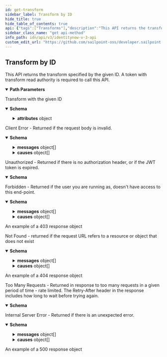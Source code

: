 ```yaml
---
id: get-transform
sidebar_label: Transform by ID
hide_title: true
hide_table_of_contents: true
api: {"tags":["Transforms"],"description":"This API returns the transform specified by the given ID.\nA token with transform read authority is required to call this API.","operationId":"getTransform","parameters":[{"name":"id","in":"path","description":"ID of the transform to retrieve","required":true,"style":"simple","explode":false,"example":"2cd78adghjkja34jh2b1hkjhasuecd","schema":{"type":"string"}}],"responses":{"200":{"description":"Transform with the given ID","content":{"application/json":{"schema":{"type":"object","description":"The representation of an internally- or customer-defined transform.","required":["name","type","attributes"],"properties":{"id":{"type":"string","readOnly":true,"description":"Unique ID of this transform","example":"2cd78adghjkja34jh2b1hkjhasuecd"},"name":{"type":"string","description":"Unique name of this transform","example":"Timestamp To Date","minLength":1,"maxLength":50},"type":{"type":"string","description":"The type of transform operation","enum":["accountAttribute","base64Decode","base64Encode","concat","conditional","dateCompare","dateFormat","dateMath","decomposeDiacriticalMarks","e164phone","firstValid","rule","identityAttribute","indexOf","iso3166","lastIndexOf","leftPad","lookup","lower","normalizeNames","randomAlphaNumeric","randomNumeric","reference","replaceAll","replace","rightPad","split","static","substring","trim","upper","usernameGenerator","uuid"],"example":"dateFormat","externalDocs":{"description":"Transform Operations","url":"https://developer.sailpoint.com/idn/docs/transforms/operations"}},"attributes":{"description":"Meta-data about the transform. Values in this list are specific to the type of transform to be executed.","oneOf":[{"title":"accountAttribute","type":"object","required":["sourceName","attributeName"],"properties":{"sourceName":{"type":"string","description":"A reference to the source to search for the account","example":"Workday"},"attributeName":{"type":"string","description":"The name of the attribute on the account to return. This should match the name of the account attribute name visible in the user interface, or on the source schema.","example":"DEPARTMENT"},"accountSortAttribute":{"type":"string","description":"The value of this configuration is a string name of the attribute to use when determining the ordering of returned accounts when there are multiple entries","example":"created"},"accountSortDescending":{"type":"boolean","description":"The value of this configuration is a boolean (true/false). Controls the order of the sort when there are multiple accounts. If not defined, the transform will default to false (ascending order)","example":false},"accountReturnFirstLink":{"type":"boolean","description":"The value of this configuration is a boolean (true/false). Controls which account to source a value from for an attribute.  If this flag is set to true, the transform returns the value from the first account in the list, even if it is null. If it is set to false, the transform returns the first non-null value. If not defined, the transform will default to false","example":false},"accountFilter":{"type":"string","description":"This expression queries the database to narrow search results. The value of this configuration is a sailpoint.object.Filter expression and used when searching against the database.  The default filter will always include the source and identity, and any subsequent expressions will be combined in an AND operation to the existing search criteria.\nOnly certain searchable attributes are available:  - `nativeIdentity` - the Account ID  - `displayName` - the Account Name  - `entitlements` - a boolean value to determine if the account has entitlements","example":"!(nativeIdentity.startsWith(\"*DELETED*\"))"},"accountPropertyFilter":{"type":"string","description":"This expression is used to search and filter accounts in memory. The value of this configuration is a sailpoint.object.Filter expression and used when searching against the returned resultset.\n\nAll account attributes are available for filtering as this operation is performed in memory.","example":"(groups.containsAll({'Admin'}) || location == 'Austin')"},"requiresPeriodicRefresh":{"type":"boolean","description":"A value that indicates whether the transform logic should be re-evaluated every evening as part of the identity refresh process","example":false,"default":false},"input":{"type":"object","description":"This is an optional attribute that can explicitly define the input data which will be fed into the transform logic. If input is not provided, the transform will take its input from the source and attribute combination configured via the UI.","additionalProperties":true,"example":{"type":"accountAttribute","attributes":{"attributeName":"first_name","sourceName":"Source"}}}}},{"title":"base64Decode","type":"object","properties":{"requiresPeriodicRefresh":{"type":"boolean","description":"A value that indicates whether the transform logic should be re-evaluated every evening as part of the identity refresh process","example":false,"default":false},"input":{"type":"object","description":"This is an optional attribute that can explicitly define the input data which will be fed into the transform logic. If input is not provided, the transform will take its input from the source and attribute combination configured via the UI.","additionalProperties":true,"example":{"type":"accountAttribute","attributes":{"attributeName":"first_name","sourceName":"Source"}}}}},{"title":"base64Encode","type":"object","properties":{"requiresPeriodicRefresh":{"type":"boolean","description":"A value that indicates whether the transform logic should be re-evaluated every evening as part of the identity refresh process","example":false,"default":false},"input":{"type":"object","description":"This is an optional attribute that can explicitly define the input data which will be fed into the transform logic. If input is not provided, the transform will take its input from the source and attribute combination configured via the UI.","additionalProperties":true,"example":{"type":"accountAttribute","attributes":{"attributeName":"first_name","sourceName":"Source"}}}}},{"title":"concat","type":"object","required":["values"],"properties":{"values":{"type":"array","items":{"type":"object"},"description":"An array of items to join together","example":["John"," ","Smith"]},"requiresPeriodicRefresh":{"type":"boolean","description":"A value that indicates whether the transform logic should be re-evaluated every evening as part of the identity refresh process","example":false,"default":false},"input":{"type":"object","description":"This is an optional attribute that can explicitly define the input data which will be fed into the transform logic. If input is not provided, the transform will take its input from the source and attribute combination configured via the UI.","additionalProperties":true,"example":{"type":"accountAttribute","attributes":{"attributeName":"first_name","sourceName":"Source"}}}}},{"title":"conditional","type":"object","required":["expression","positiveCondition","negativeCondition"],"properties":{"expression":{"type":"string","description":"A comparison statement that follows the structure of `ValueA eq ValueB` where `ValueA` and `ValueB` are static strings or outputs of other transforms. \n\nThe `eq` operator is the only valid comparison","example":"ValueA eq ValueB"},"positiveCondition":{"type":"string","description":"The output of the transform if the expression evalutes to true","example":"true"},"negativeCondition":{"type":"string","description":"The output of the transform if the expression evalutes to false","example":"false"},"requiresPeriodicRefresh":{"type":"boolean","description":"A value that indicates whether the transform logic should be re-evaluated every evening as part of the identity refresh process","example":false,"default":false},"input":{"type":"object","description":"This is an optional attribute that can explicitly define the input data which will be fed into the transform logic. If input is not provided, the transform will take its input from the source and attribute combination configured via the UI.","additionalProperties":true,"example":{"type":"accountAttribute","attributes":{"attributeName":"first_name","sourceName":"Source"}}}}},{"title":"dateCompare","type":"object","required":["firstDate","secondDate","operator","positiveCondition","negativeCondition"],"properties":{"firstDate":{"description":"This is the first date to consider (The date that would be on the left hand side of the comparison operation).","oneOf":[{"title":"accountAttribute","type":"object","required":["sourceName","attributeName"],"properties":{"sourceName":{"type":"string","description":"A reference to the source to search for the account","example":"Workday"},"attributeName":{"type":"string","description":"The name of the attribute on the account to return. This should match the name of the account attribute name visible in the user interface, or on the source schema.","example":"DEPARTMENT"},"accountSortAttribute":{"type":"string","description":"The value of this configuration is a string name of the attribute to use when determining the ordering of returned accounts when there are multiple entries","example":"created"},"accountSortDescending":{"type":"boolean","description":"The value of this configuration is a boolean (true/false). Controls the order of the sort when there are multiple accounts. If not defined, the transform will default to false (ascending order)","example":false},"accountReturnFirstLink":{"type":"boolean","description":"The value of this configuration is a boolean (true/false). Controls which account to source a value from for an attribute.  If this flag is set to true, the transform returns the value from the first account in the list, even if it is null. If it is set to false, the transform returns the first non-null value. If not defined, the transform will default to false","example":false},"accountFilter":{"type":"string","description":"This expression queries the database to narrow search results. The value of this configuration is a sailpoint.object.Filter expression and used when searching against the database.  The default filter will always include the source and identity, and any subsequent expressions will be combined in an AND operation to the existing search criteria.\nOnly certain searchable attributes are available:  - `nativeIdentity` - the Account ID  - `displayName` - the Account Name  - `entitlements` - a boolean value to determine if the account has entitlements","example":"!(nativeIdentity.startsWith(\"*DELETED*\"))"},"accountPropertyFilter":{"type":"string","description":"This expression is used to search and filter accounts in memory. The value of this configuration is a sailpoint.object.Filter expression and used when searching against the returned resultset.\n\nAll account attributes are available for filtering as this operation is performed in memory.","example":"(groups.containsAll({'Admin'}) || location == 'Austin')"},"requiresPeriodicRefresh":{"type":"boolean","description":"A value that indicates whether the transform logic should be re-evaluated every evening as part of the identity refresh process","example":false,"default":false},"input":{"type":"object","description":"This is an optional attribute that can explicitly define the input data which will be fed into the transform logic. If input is not provided, the transform will take its input from the source and attribute combination configured via the UI.","additionalProperties":true,"example":{"type":"accountAttribute","attributes":{"attributeName":"first_name","sourceName":"Source"}}}}},{"title":"dateFormat","type":"object","properties":{"inputFormat":{"description":"A string value indicating either the explicit SimpleDateFormat or the built-in named format that the data is coming in as.\n\n*If no inputFormat is provided, the transform assumes that it is in ISO8601 format*","oneOf":[{"title":"Named Construct","type":"string","description":"| Construct       | Date Time Pattern | Description |\n| ---------       | ----------------- | ----------- |\n| ISO8601         | `yyyy-MM-dd'T'HH:mm:ss.SSSX` | The ISO8601 standard. |          \n| LDAP            | `yyyyMMddHHmmss.Z`           | The LDAP standard.    |\n| PEOPLE_SOFT     | `MM/dd/yyyy`                 | The date format People Soft uses. |\n| EPOCH_TIME_JAVA | # ms from midnight, January 1st, 1970 | The incoming date value as elapsed time in milliseconds from midnight, January 1st, 1970. |\n| EPOCH_TIME_WIN32| # intervals of 100ns from midnight, January 1st, 1601 | The incoming date value as elapsed time in 100-nanosecond intervals from midnight, January 1st, 1601. |\n","enum":["ISO8601","LDAP","PEOPLE_SOFT","EPOCH_TIME_JAVA","EPOCH_TIME_WIN32"],"example":"PEOPLE_SOFT"},{"title":"Java Simple Date Format","type":"string","description":"There are a variety of date time patterns you can express using SimpleDateFormat. The following table lists examples of different date time patterns expressed in the SimpleDateFormat and how they display. Refer to the SimpleDateFormat syntax page for more information.\n\n>NOTE: The following examples show how date and time patterns are interpreted in the U.S. locale. The given date and time are 2001-07-04 12:08:56 local time in the U.S. Pacific Time time zone.\n  (This table is from the SimpleDateFormat page.)\n\n| Date Time Pattern | Result |\n| ----------------- | ------ |\n| `yyyy.MM.dd G 'at' HH:mm:ss z` | `2001.07.04 AD at 12:08:56 PDT` |\n| `EEE, MMM d, ''yy` | Wed, Jul 4, '01 |\n| `h:mm a`           | 12:08 PM |\n| `hh 'o''clock' a, zzzz` | 12 o'clock PM, Pacific Daylight Time |\n| `K:mm a, z`             | 0:08 PM, PDT |\n| `yyyyy.MMMMM.dd GGG hh:mm aaa` | 02001.July.04 AD 12:08 PM |\n| `EEE, d MMM yyyy HH:mm:ss Z`  | Wed, 4 Jul 2001 12:08:56 -0700 |\n| `yyMMddHHmmssZ`               | 010704120856-0700 |\n| `yyyy-MM-dd'T'HH:mm:ss.SSSZ`  | 2001-07-04T12:08:56.235-0700 |\n| `yyyy-MM-dd'T'HH:mm:ss.SSSXXX` | 2001-07-04T12:08:56.235-07:00 |\n| `YYYY-'W'ww-u`                 | 2001-W27-3 |\n","example":"mm/dd/yyyy"}]},"outputFormat":{"description":"A string value indicating either the explicit SimpleDateFormat or the built-in named format that the data should be formatted into.\n\n*If no inputFormat is provided, the transform assumes that it is in ISO8601 format*","oneOf":[{"title":"Named Construct","type":"string","description":"| Construct       | Date Time Pattern | Description |\n| ---------       | ----------------- | ----------- |\n| ISO8601         | `yyyy-MM-dd'T'HH:mm:ss.SSSX` | The ISO8601 standard. |          \n| LDAP            | `yyyyMMddHHmmss.Z`           | The LDAP standard.    |\n| PEOPLE_SOFT     | `MM/dd/yyyy`                 | The date format People Soft uses. |\n| EPOCH_TIME_JAVA | # ms from midnight, January 1st, 1970 | The incoming date value as elapsed time in milliseconds from midnight, January 1st, 1970. |\n| EPOCH_TIME_WIN32| # intervals of 100ns from midnight, January 1st, 1601 | The incoming date value as elapsed time in 100-nanosecond intervals from midnight, January 1st, 1601. |\n","enum":["ISO8601","LDAP","PEOPLE_SOFT","EPOCH_TIME_JAVA","EPOCH_TIME_WIN32"],"example":"PEOPLE_SOFT"},{"title":"Java Simple Date Format","type":"string","description":"There are a variety of date time patterns you can express using SimpleDateFormat. The following table lists examples of different date time patterns expressed in the SimpleDateFormat and how they display. Refer to the SimpleDateFormat syntax page for more information.\n\n>NOTE: The following examples show how date and time patterns are interpreted in the U.S. locale. The given date and time are 2001-07-04 12:08:56 local time in the U.S. Pacific Time time zone.\n  (This table is from the SimpleDateFormat page.)\n\n| Date Time Pattern | Result |\n| ----------------- | ------ |\n| `yyyy.MM.dd G 'at' HH:mm:ss z` | `2001.07.04 AD at 12:08:56 PDT` |\n| `EEE, MMM d, ''yy` | Wed, Jul 4, '01 |\n| `h:mm a`           | 12:08 PM |\n| `hh 'o''clock' a, zzzz` | 12 o'clock PM, Pacific Daylight Time |\n| `K:mm a, z`             | 0:08 PM, PDT |\n| `yyyyy.MMMMM.dd GGG hh:mm aaa` | 02001.July.04 AD 12:08 PM |\n| `EEE, d MMM yyyy HH:mm:ss Z`  | Wed, 4 Jul 2001 12:08:56 -0700 |\n| `yyMMddHHmmssZ`               | 010704120856-0700 |\n| `yyyy-MM-dd'T'HH:mm:ss.SSSZ`  | 2001-07-04T12:08:56.235-0700 |\n| `yyyy-MM-dd'T'HH:mm:ss.SSSXXX` | 2001-07-04T12:08:56.235-07:00 |\n| `YYYY-'W'ww-u`                 | 2001-W27-3 |\n","example":"mm/dd/yyyy"}]},"requiresPeriodicRefresh":{"type":"boolean","description":"A value that indicates whether the transform logic should be re-evaluated every evening as part of the identity refresh process","example":false,"default":false},"input":{"type":"object","description":"This is an optional attribute that can explicitly define the input data which will be fed into the transform logic. If input is not provided, the transform will take its input from the source and attribute combination configured via the UI.","additionalProperties":true,"example":{"type":"accountAttribute","attributes":{"attributeName":"first_name","sourceName":"Source"}}}}}]},"secondDate":{"description":"This is the second date to consider (The date that would be on the right hand side of the comparison operation).","oneOf":[{"title":"accountAttribute","type":"object","required":["sourceName","attributeName"],"properties":{"sourceName":{"type":"string","description":"A reference to the source to search for the account","example":"Workday"},"attributeName":{"type":"string","description":"The name of the attribute on the account to return. This should match the name of the account attribute name visible in the user interface, or on the source schema.","example":"DEPARTMENT"},"accountSortAttribute":{"type":"string","description":"The value of this configuration is a string name of the attribute to use when determining the ordering of returned accounts when there are multiple entries","example":"created"},"accountSortDescending":{"type":"boolean","description":"The value of this configuration is a boolean (true/false). Controls the order of the sort when there are multiple accounts. If not defined, the transform will default to false (ascending order)","example":false},"accountReturnFirstLink":{"type":"boolean","description":"The value of this configuration is a boolean (true/false). Controls which account to source a value from for an attribute.  If this flag is set to true, the transform returns the value from the first account in the list, even if it is null. If it is set to false, the transform returns the first non-null value. If not defined, the transform will default to false","example":false},"accountFilter":{"type":"string","description":"This expression queries the database to narrow search results. The value of this configuration is a sailpoint.object.Filter expression and used when searching against the database.  The default filter will always include the source and identity, and any subsequent expressions will be combined in an AND operation to the existing search criteria.\nOnly certain searchable attributes are available:  - `nativeIdentity` - the Account ID  - `displayName` - the Account Name  - `entitlements` - a boolean value to determine if the account has entitlements","example":"!(nativeIdentity.startsWith(\"*DELETED*\"))"},"accountPropertyFilter":{"type":"string","description":"This expression is used to search and filter accounts in memory. The value of this configuration is a sailpoint.object.Filter expression and used when searching against the returned resultset.\n\nAll account attributes are available for filtering as this operation is performed in memory.","example":"(groups.containsAll({'Admin'}) || location == 'Austin')"},"requiresPeriodicRefresh":{"type":"boolean","description":"A value that indicates whether the transform logic should be re-evaluated every evening as part of the identity refresh process","example":false,"default":false},"input":{"type":"object","description":"This is an optional attribute that can explicitly define the input data which will be fed into the transform logic. If input is not provided, the transform will take its input from the source and attribute combination configured via the UI.","additionalProperties":true,"example":{"type":"accountAttribute","attributes":{"attributeName":"first_name","sourceName":"Source"}}}}},{"title":"dateFormat","type":"object","properties":{"inputFormat":{"description":"A string value indicating either the explicit SimpleDateFormat or the built-in named format that the data is coming in as.\n\n*If no inputFormat is provided, the transform assumes that it is in ISO8601 format*","oneOf":[{"title":"Named Construct","type":"string","description":"| Construct       | Date Time Pattern | Description |\n| ---------       | ----------------- | ----------- |\n| ISO8601         | `yyyy-MM-dd'T'HH:mm:ss.SSSX` | The ISO8601 standard. |          \n| LDAP            | `yyyyMMddHHmmss.Z`           | The LDAP standard.    |\n| PEOPLE_SOFT     | `MM/dd/yyyy`                 | The date format People Soft uses. |\n| EPOCH_TIME_JAVA | # ms from midnight, January 1st, 1970 | The incoming date value as elapsed time in milliseconds from midnight, January 1st, 1970. |\n| EPOCH_TIME_WIN32| # intervals of 100ns from midnight, January 1st, 1601 | The incoming date value as elapsed time in 100-nanosecond intervals from midnight, January 1st, 1601. |\n","enum":["ISO8601","LDAP","PEOPLE_SOFT","EPOCH_TIME_JAVA","EPOCH_TIME_WIN32"],"example":"PEOPLE_SOFT"},{"title":"Java Simple Date Format","type":"string","description":"There are a variety of date time patterns you can express using SimpleDateFormat. The following table lists examples of different date time patterns expressed in the SimpleDateFormat and how they display. Refer to the SimpleDateFormat syntax page for more information.\n\n>NOTE: The following examples show how date and time patterns are interpreted in the U.S. locale. The given date and time are 2001-07-04 12:08:56 local time in the U.S. Pacific Time time zone.\n  (This table is from the SimpleDateFormat page.)\n\n| Date Time Pattern | Result |\n| ----------------- | ------ |\n| `yyyy.MM.dd G 'at' HH:mm:ss z` | `2001.07.04 AD at 12:08:56 PDT` |\n| `EEE, MMM d, ''yy` | Wed, Jul 4, '01 |\n| `h:mm a`           | 12:08 PM |\n| `hh 'o''clock' a, zzzz` | 12 o'clock PM, Pacific Daylight Time |\n| `K:mm a, z`             | 0:08 PM, PDT |\n| `yyyyy.MMMMM.dd GGG hh:mm aaa` | 02001.July.04 AD 12:08 PM |\n| `EEE, d MMM yyyy HH:mm:ss Z`  | Wed, 4 Jul 2001 12:08:56 -0700 |\n| `yyMMddHHmmssZ`               | 010704120856-0700 |\n| `yyyy-MM-dd'T'HH:mm:ss.SSSZ`  | 2001-07-04T12:08:56.235-0700 |\n| `yyyy-MM-dd'T'HH:mm:ss.SSSXXX` | 2001-07-04T12:08:56.235-07:00 |\n| `YYYY-'W'ww-u`                 | 2001-W27-3 |\n","example":"mm/dd/yyyy"}]},"outputFormat":{"description":"A string value indicating either the explicit SimpleDateFormat or the built-in named format that the data should be formatted into.\n\n*If no inputFormat is provided, the transform assumes that it is in ISO8601 format*","oneOf":[{"title":"Named Construct","type":"string","description":"| Construct       | Date Time Pattern | Description |\n| ---------       | ----------------- | ----------- |\n| ISO8601         | `yyyy-MM-dd'T'HH:mm:ss.SSSX` | The ISO8601 standard. |          \n| LDAP            | `yyyyMMddHHmmss.Z`           | The LDAP standard.    |\n| PEOPLE_SOFT     | `MM/dd/yyyy`                 | The date format People Soft uses. |\n| EPOCH_TIME_JAVA | # ms from midnight, January 1st, 1970 | The incoming date value as elapsed time in milliseconds from midnight, January 1st, 1970. |\n| EPOCH_TIME_WIN32| # intervals of 100ns from midnight, January 1st, 1601 | The incoming date value as elapsed time in 100-nanosecond intervals from midnight, January 1st, 1601. |\n","enum":["ISO8601","LDAP","PEOPLE_SOFT","EPOCH_TIME_JAVA","EPOCH_TIME_WIN32"],"example":"PEOPLE_SOFT"},{"title":"Java Simple Date Format","type":"string","description":"There are a variety of date time patterns you can express using SimpleDateFormat. The following table lists examples of different date time patterns expressed in the SimpleDateFormat and how they display. Refer to the SimpleDateFormat syntax page for more information.\n\n>NOTE: The following examples show how date and time patterns are interpreted in the U.S. locale. The given date and time are 2001-07-04 12:08:56 local time in the U.S. Pacific Time time zone.\n  (This table is from the SimpleDateFormat page.)\n\n| Date Time Pattern | Result |\n| ----------------- | ------ |\n| `yyyy.MM.dd G 'at' HH:mm:ss z` | `2001.07.04 AD at 12:08:56 PDT` |\n| `EEE, MMM d, ''yy` | Wed, Jul 4, '01 |\n| `h:mm a`           | 12:08 PM |\n| `hh 'o''clock' a, zzzz` | 12 o'clock PM, Pacific Daylight Time |\n| `K:mm a, z`             | 0:08 PM, PDT |\n| `yyyyy.MMMMM.dd GGG hh:mm aaa` | 02001.July.04 AD 12:08 PM |\n| `EEE, d MMM yyyy HH:mm:ss Z`  | Wed, 4 Jul 2001 12:08:56 -0700 |\n| `yyMMddHHmmssZ`               | 010704120856-0700 |\n| `yyyy-MM-dd'T'HH:mm:ss.SSSZ`  | 2001-07-04T12:08:56.235-0700 |\n| `yyyy-MM-dd'T'HH:mm:ss.SSSXXX` | 2001-07-04T12:08:56.235-07:00 |\n| `YYYY-'W'ww-u`                 | 2001-W27-3 |\n","example":"mm/dd/yyyy"}]},"requiresPeriodicRefresh":{"type":"boolean","description":"A value that indicates whether the transform logic should be re-evaluated every evening as part of the identity refresh process","example":false,"default":false},"input":{"type":"object","description":"This is an optional attribute that can explicitly define the input data which will be fed into the transform logic. If input is not provided, the transform will take its input from the source and attribute combination configured via the UI.","additionalProperties":true,"example":{"type":"accountAttribute","attributes":{"attributeName":"first_name","sourceName":"Source"}}}}}]},"operator":{"type":"string","description":"This is the comparison to perform.\n| Operation | Description |\n| --------- | ------- |\n| LT        | Strictly less than: firstDate < secondDate |\n| LTE       | Less than or equal to: firstDate <= secondDate |\n| GT        | Strictly greater than: firstDate > secondDate |\n| GTE       | Greater than or equal to: firstDate >= secondDate |\n","enum":["LT","LTE","GT","GTE"],"example":"LT"},"positiveCondition":{"type":"string","description":"The output of the transform if the expression evalutes to true","example":"true"},"negativeCondition":{"type":"string","description":"The output of the transform if the expression evalutes to false","example":false},"requiresPeriodicRefresh":{"type":"boolean","description":"A value that indicates whether the transform logic should be re-evaluated every evening as part of the identity refresh process","example":false,"default":false},"input":{"type":"object","description":"This is an optional attribute that can explicitly define the input data which will be fed into the transform logic. If input is not provided, the transform will take its input from the source and attribute combination configured via the UI.","additionalProperties":true,"example":{"type":"accountAttribute","attributes":{"attributeName":"first_name","sourceName":"Source"}}}}},{"title":"dateFormat","type":"object","properties":{"inputFormat":{"description":"A string value indicating either the explicit SimpleDateFormat or the built-in named format that the data is coming in as.\n\n*If no inputFormat is provided, the transform assumes that it is in ISO8601 format*","oneOf":[{"title":"Named Construct","type":"string","description":"| Construct       | Date Time Pattern | Description |\n| ---------       | ----------------- | ----------- |\n| ISO8601         | `yyyy-MM-dd'T'HH:mm:ss.SSSX` | The ISO8601 standard. |          \n| LDAP            | `yyyyMMddHHmmss.Z`           | The LDAP standard.    |\n| PEOPLE_SOFT     | `MM/dd/yyyy`                 | The date format People Soft uses. |\n| EPOCH_TIME_JAVA | # ms from midnight, January 1st, 1970 | The incoming date value as elapsed time in milliseconds from midnight, January 1st, 1970. |\n| EPOCH_TIME_WIN32| # intervals of 100ns from midnight, January 1st, 1601 | The incoming date value as elapsed time in 100-nanosecond intervals from midnight, January 1st, 1601. |\n","enum":["ISO8601","LDAP","PEOPLE_SOFT","EPOCH_TIME_JAVA","EPOCH_TIME_WIN32"],"example":"PEOPLE_SOFT"},{"title":"Java Simple Date Format","type":"string","description":"There are a variety of date time patterns you can express using SimpleDateFormat. The following table lists examples of different date time patterns expressed in the SimpleDateFormat and how they display. Refer to the SimpleDateFormat syntax page for more information.\n\n>NOTE: The following examples show how date and time patterns are interpreted in the U.S. locale. The given date and time are 2001-07-04 12:08:56 local time in the U.S. Pacific Time time zone.\n  (This table is from the SimpleDateFormat page.)\n\n| Date Time Pattern | Result |\n| ----------------- | ------ |\n| `yyyy.MM.dd G 'at' HH:mm:ss z` | `2001.07.04 AD at 12:08:56 PDT` |\n| `EEE, MMM d, ''yy` | Wed, Jul 4, '01 |\n| `h:mm a`           | 12:08 PM |\n| `hh 'o''clock' a, zzzz` | 12 o'clock PM, Pacific Daylight Time |\n| `K:mm a, z`             | 0:08 PM, PDT |\n| `yyyyy.MMMMM.dd GGG hh:mm aaa` | 02001.July.04 AD 12:08 PM |\n| `EEE, d MMM yyyy HH:mm:ss Z`  | Wed, 4 Jul 2001 12:08:56 -0700 |\n| `yyMMddHHmmssZ`               | 010704120856-0700 |\n| `yyyy-MM-dd'T'HH:mm:ss.SSSZ`  | 2001-07-04T12:08:56.235-0700 |\n| `yyyy-MM-dd'T'HH:mm:ss.SSSXXX` | 2001-07-04T12:08:56.235-07:00 |\n| `YYYY-'W'ww-u`                 | 2001-W27-3 |\n","example":"mm/dd/yyyy"}]},"outputFormat":{"description":"A string value indicating either the explicit SimpleDateFormat or the built-in named format that the data should be formatted into.\n\n*If no inputFormat is provided, the transform assumes that it is in ISO8601 format*","oneOf":[{"title":"Named Construct","type":"string","description":"| Construct       | Date Time Pattern | Description |\n| ---------       | ----------------- | ----------- |\n| ISO8601         | `yyyy-MM-dd'T'HH:mm:ss.SSSX` | The ISO8601 standard. |          \n| LDAP            | `yyyyMMddHHmmss.Z`           | The LDAP standard.    |\n| PEOPLE_SOFT     | `MM/dd/yyyy`                 | The date format People Soft uses. |\n| EPOCH_TIME_JAVA | # ms from midnight, January 1st, 1970 | The incoming date value as elapsed time in milliseconds from midnight, January 1st, 1970. |\n| EPOCH_TIME_WIN32| # intervals of 100ns from midnight, January 1st, 1601 | The incoming date value as elapsed time in 100-nanosecond intervals from midnight, January 1st, 1601. |\n","enum":["ISO8601","LDAP","PEOPLE_SOFT","EPOCH_TIME_JAVA","EPOCH_TIME_WIN32"],"example":"PEOPLE_SOFT"},{"title":"Java Simple Date Format","type":"string","description":"There are a variety of date time patterns you can express using SimpleDateFormat. The following table lists examples of different date time patterns expressed in the SimpleDateFormat and how they display. Refer to the SimpleDateFormat syntax page for more information.\n\n>NOTE: The following examples show how date and time patterns are interpreted in the U.S. locale. The given date and time are 2001-07-04 12:08:56 local time in the U.S. Pacific Time time zone.\n  (This table is from the SimpleDateFormat page.)\n\n| Date Time Pattern | Result |\n| ----------------- | ------ |\n| `yyyy.MM.dd G 'at' HH:mm:ss z` | `2001.07.04 AD at 12:08:56 PDT` |\n| `EEE, MMM d, ''yy` | Wed, Jul 4, '01 |\n| `h:mm a`           | 12:08 PM |\n| `hh 'o''clock' a, zzzz` | 12 o'clock PM, Pacific Daylight Time |\n| `K:mm a, z`             | 0:08 PM, PDT |\n| `yyyyy.MMMMM.dd GGG hh:mm aaa` | 02001.July.04 AD 12:08 PM |\n| `EEE, d MMM yyyy HH:mm:ss Z`  | Wed, 4 Jul 2001 12:08:56 -0700 |\n| `yyMMddHHmmssZ`               | 010704120856-0700 |\n| `yyyy-MM-dd'T'HH:mm:ss.SSSZ`  | 2001-07-04T12:08:56.235-0700 |\n| `yyyy-MM-dd'T'HH:mm:ss.SSSXXX` | 2001-07-04T12:08:56.235-07:00 |\n| `YYYY-'W'ww-u`                 | 2001-W27-3 |\n","example":"mm/dd/yyyy"}]},"requiresPeriodicRefresh":{"type":"boolean","description":"A value that indicates whether the transform logic should be re-evaluated every evening as part of the identity refresh process","example":false,"default":false},"input":{"type":"object","description":"This is an optional attribute that can explicitly define the input data which will be fed into the transform logic. If input is not provided, the transform will take its input from the source and attribute combination configured via the UI.","additionalProperties":true,"example":{"type":"accountAttribute","attributes":{"attributeName":"first_name","sourceName":"Source"}}}}},{"title":"dateMath","type":"object","required":["expression"],"properties":{"expression":{"type":"string","description":"A string value of the date and time components to operation on, along with the math operations to execute.\n","externalDocs":{"description":"Date Math Expressions","url":"https://developer.sailpoint.com/idn/docs/transforms/operations/date-math#transform-structure"},"example":"now+1w"},"roundUp":{"type":"boolean","description":"A boolean value to indicate whether the transform should round up or down when a rounding `/` operation is defined in the expression. \n\n\nIf not provided, the transform will default to `false`\n\n\n`true` indicates the transform should round up (i.e., truncate the fractional date/time component indicated and then add one unit of that component)\n\n\n`false` indicates the transform should round down (i.e., truncate the fractional date/time component indicated)\n","example":false},"requiresPeriodicRefresh":{"type":"boolean","description":"A value that indicates whether the transform logic should be re-evaluated every evening as part of the identity refresh process","example":false,"default":false},"input":{"type":"object","description":"This is an optional attribute that can explicitly define the input data which will be fed into the transform logic. If input is not provided, the transform will take its input from the source and attribute combination configured via the UI.","additionalProperties":true,"example":{"type":"accountAttribute","attributes":{"attributeName":"first_name","sourceName":"Source"}}}}},{"title":"decomposeDiacriticalMarks","type":"object","properties":{"requiresPeriodicRefresh":{"type":"boolean","description":"A value that indicates whether the transform logic should be re-evaluated every evening as part of the identity refresh process","example":false,"default":false},"input":{"type":"object","description":"This is an optional attribute that can explicitly define the input data which will be fed into the transform logic. If input is not provided, the transform will take its input from the source and attribute combination configured via the UI.","additionalProperties":true,"example":{"type":"accountAttribute","attributes":{"attributeName":"first_name","sourceName":"Source"}}}}},{"title":"e164phone","type":"object","properties":{"defaultRegion":{"type":"string","description":"This is an optional attribute that can be used to define the region of the phone number to format into.\n\n\nIf defaultRegion is not provided, it will take US as the default country.\n\n\nThe format of the country code should be in [ISO 3166-1 alpha-2 format](https://en.wikipedia.org/wiki/ISO_3166-1_alpha-2)\n","example":"US"},"requiresPeriodicRefresh":{"type":"boolean","description":"A value that indicates whether the transform logic should be re-evaluated every evening as part of the identity refresh process","example":false,"default":false},"input":{"type":"object","description":"This is an optional attribute that can explicitly define the input data which will be fed into the transform logic. If input is not provided, the transform will take its input from the source and attribute combination configured via the UI.","additionalProperties":true,"example":{"type":"accountAttribute","attributes":{"attributeName":"first_name","sourceName":"Source"}}}}},{"title":"firstValid","type":"object","required":["values"],"properties":{"values":{"type":"array","items":{"type":"object"},"description":"An array of attributes to evaluate for existence.","example":[{"attributes":{"sourceName":"Active Directory","attributeName":"sAMAccountName"},"type":"accountAttribute"},{"attributes":{"sourceName":"Okta","attributeName":"login"},"type":"accountAttribute"},{"attributes":{"sourceName":"HR Source","attributeName":"employeeID"},"type":"accountAttribute"}]},"ignoreErrors":{"type":"boolean","description":"a true or false value representing to move on to the next option if an error (like an Null Pointer Exception) were to occur.","example":false},"requiresPeriodicRefresh":{"type":"boolean","description":"A value that indicates whether the transform logic should be re-evaluated every evening as part of the identity refresh process","example":false,"default":false}}},{"title":"rule","oneOf":[{"type":"object","required":["name"],"properties":{"name":{"type":"string","description":"This is the name of the Generic rule that needs to be invoked by the transform","example":"Generic Calculation Rule"},"requiresPeriodicRefresh":{"type":"boolean","description":"A value that indicates whether the transform logic should be re-evaluated every evening as part of the identity refresh process","example":false}}},{"type":"object","required":["name","operation","includeNumbers","includeSpecialChars","length"],"properties":{"name":{"type":"string","description":"This must always be set to \"Cloud Services Deployment Utility\"","example":"Cloud Services Deployment Utility"},"operation":{"type":"string","description":"The operation to perform `generateRandomString`","example":"generateRandomString"},"includeNumbers":{"type":"boolean","description":"This must be either \"true\" or \"false\" to indicate whether the generator logic should include numbers","example":true},"includeSpecialChars":{"type":"boolean","description":"This must be either \"true\" or \"false\" to indicate whether the generator logic should include special characters","example":true},"length":{"type":"string","description":"This specifies how long the randomly generated string needs to be\n\n\n>NOTE Due to identity attribute data constraints, the maximum allowable value is 450 characters\n","example":"10"},"requiresPeriodicRefresh":{"type":"boolean","description":"A value that indicates whether the transform logic should be re-evaluated every evening as part of the identity refresh process","example":false}}},{"type":"object","required":["name","operation","uid"],"properties":{"name":{"type":"string","description":"This must always be set to \"Cloud Services Deployment Utility\"","example":"Cloud Services Deployment Utility"},"operation":{"type":"string","description":"The operation to perform `getReferenceIdentityAttribute`","example":"getReferenceIdentityAttribute"},"uid":{"type":"string","description":"This is the SailPoint User Name (uid) value of the identity whose attribute is desired\n\nAs a convenience feature, you can use the `manager` keyword to dynamically look up the user's manager and then get that manager's identity attribute.\n","example":"2c91808570313110017040b06f344ec9"},"requiresPeriodicRefresh":{"type":"boolean","description":"A value that indicates whether the transform logic should be re-evaluated every evening as part of the identity refresh process","example":false}}}]},{"title":"identityAttribute","type":"object","required":["name"],"properties":{"name":{"type":"string","description":"The system (camel-cased) name of the identity attribute to bring in","example":"email"},"requiresPeriodicRefresh":{"type":"boolean","description":"A value that indicates whether the transform logic should be re-evaluated every evening as part of the identity refresh process","example":false,"default":false},"input":{"type":"object","description":"This is an optional attribute that can explicitly define the input data which will be fed into the transform logic. If input is not provided, the transform will take its input from the source and attribute combination configured via the UI.","additionalProperties":true,"example":{"type":"accountAttribute","attributes":{"attributeName":"first_name","sourceName":"Source"}}}}},{"title":"indexOf","type":"object","required":["substring"],"properties":{"substring":{"type":"string","description":"A substring to search for, searches the entire calling string, and returns the index of the first occurrence of the specified substring.","example":"admin_"},"requiresPeriodicRefresh":{"type":"boolean","description":"A value that indicates whether the transform logic should be re-evaluated every evening as part of the identity refresh process","example":false,"default":false},"input":{"type":"object","description":"This is an optional attribute that can explicitly define the input data which will be fed into the transform logic. If input is not provided, the transform will take its input from the source and attribute combination configured via the UI.","additionalProperties":true,"example":{"type":"accountAttribute","attributes":{"attributeName":"first_name","sourceName":"Source"}}}}},{"title":"iso3166","type":"object","properties":{"format":{"type":"string","description":"An optional value to denote which ISO 3166 format to return. Valid values are:\n\n\n`alpha2` - Two-character country code (e.g., \"US\"); this is the default value if no format is supplied\n\n\n`alpha3` - Three-character country code (e.g., \"USA\")\n\n\n`numeric` - The numeric country code (e.g., \"840\")\n","example":"alpha2"},"requiresPeriodicRefresh":{"type":"boolean","description":"A value that indicates whether the transform logic should be re-evaluated every evening as part of the identity refresh process","example":false,"default":false},"input":{"type":"object","description":"This is an optional attribute that can explicitly define the input data which will be fed into the transform logic. If input is not provided, the transform will take its input from the source and attribute combination configured via the UI.","additionalProperties":true,"example":{"type":"accountAttribute","attributes":{"attributeName":"first_name","sourceName":"Source"}}}}},{"title":"leftPad","type":"object","required":["length"],"properties":{"length":{"type":"string","description":"An integer value for the desired length of the final output string","example":"4"},"padding":{"type":"string","description":"A string value representing the character that the incoming data should be padded with to get to the desired length\n\n\nIf not provided, the transform will default to a single space (\" \") character for padding\n","example":"0"},"requiresPeriodicRefresh":{"type":"boolean","description":"A value that indicates whether the transform logic should be re-evaluated every evening as part of the identity refresh process","example":false,"default":false},"input":{"type":"object","description":"This is an optional attribute that can explicitly define the input data which will be fed into the transform logic. If input is not provided, the transform will take its input from the source and attribute combination configured via the UI.","additionalProperties":true,"example":{"type":"accountAttribute","attributes":{"attributeName":"first_name","sourceName":"Source"}}}}},{"title":"lookup","type":"object","required":["table"],"properties":{"table":{"type":"object","additionalProperties":true,"description":"This is a JSON object of key-value pairs. The key is the string that will attempt to be matched to the input, and the value is the output string that should be returned if the key is matched\n\n\n>**Note** the use of the optional default key value here; if none of the three countries in the above example match the input string, the transform will return \"Unknown Region\" for the attribute that is mapped to this transform.\n","example":{"USA":"Americas","FRA":"EMEA","AUS":"APAC","default":"Unknown Region"}},"requiresPeriodicRefresh":{"type":"boolean","description":"A value that indicates whether the transform logic should be re-evaluated every evening as part of the identity refresh process","example":false,"default":false},"input":{"type":"object","description":"This is an optional attribute that can explicitly define the input data which will be fed into the transform logic. If input is not provided, the transform will take its input from the source and attribute combination configured via the UI.","additionalProperties":true,"example":{"type":"accountAttribute","attributes":{"attributeName":"first_name","sourceName":"Source"}}}}},{"title":"lower","type":"object","properties":{"requiresPeriodicRefresh":{"type":"boolean","description":"A value that indicates whether the transform logic should be re-evaluated every evening as part of the identity refresh process","example":false,"default":false},"input":{"type":"object","description":"This is an optional attribute that can explicitly define the input data which will be fed into the transform logic. If input is not provided, the transform will take its input from the source and attribute combination configured via the UI.","additionalProperties":true,"example":{"type":"accountAttribute","attributes":{"attributeName":"first_name","sourceName":"Source"}}}}},{"title":"nameNormalizer","type":"object","properties":{"requiresPeriodicRefresh":{"type":"boolean","description":"A value that indicates whether the transform logic should be re-evaluated every evening as part of the identity refresh process","example":false,"default":false},"input":{"type":"object","description":"This is an optional attribute that can explicitly define the input data which will be fed into the transform logic. If input is not provided, the transform will take its input from the source and attribute combination configured via the UI.","additionalProperties":true,"example":{"type":"accountAttribute","attributes":{"attributeName":"first_name","sourceName":"Source"}}}}},{"title":"randomAlphaNumeric","type":"object","properties":{"length":{"type":"string","description":"This is an integer value specifying the size/number of characters the random string must contain\n\n\n* This value must be a positive number and cannot be blank\n\n\n* If no length is provided, the transform will default to a value of `32`\n\n\n* Due to identity attribute data constraints, the maximum allowable value is `450` characters\n","example":"10"},"requiresPeriodicRefresh":{"type":"boolean","description":"A value that indicates whether the transform logic should be re-evaluated every evening as part of the identity refresh process","example":false,"default":false},"input":{"type":"object","description":"This is an optional attribute that can explicitly define the input data which will be fed into the transform logic. If input is not provided, the transform will take its input from the source and attribute combination configured via the UI.","additionalProperties":true,"example":{"type":"accountAttribute","attributes":{"attributeName":"first_name","sourceName":"Source"}}}}},{"title":"randomNumeric","type":"object","properties":{"length":{"type":"string","description":"This is an integer value specifying the size/number of characters the random string must contain\n\n\n* This value must be a positive number and cannot be blank\n\n\n* If no length is provided, the transform will default to a value of `32`\n\n\n* Due to identity attribute data constraints, the maximum allowable value is `450` characters\n","example":"10"},"requiresPeriodicRefresh":{"type":"boolean","description":"A value that indicates whether the transform logic should be re-evaluated every evening as part of the identity refresh process","example":false,"default":false},"input":{"type":"object","description":"This is an optional attribute that can explicitly define the input data which will be fed into the transform logic. If input is not provided, the transform will take its input from the source and attribute combination configured via the UI.","additionalProperties":true,"example":{"type":"accountAttribute","attributes":{"attributeName":"first_name","sourceName":"Source"}}}}},{"title":"reference","type":"object","required":["id"],"properties":{"id":{"type":"string","description":"This ID specifies the name of the pre-existing transform which you want to use within your current transform","example":"Existing Transform"},"requiresPeriodicRefresh":{"type":"boolean","description":"A value that indicates whether the transform logic should be re-evaluated every evening as part of the identity refresh process","example":false,"default":false},"input":{"type":"object","description":"This is an optional attribute that can explicitly define the input data which will be fed into the transform logic. If input is not provided, the transform will take its input from the source and attribute combination configured via the UI.","additionalProperties":true,"example":{"type":"accountAttribute","attributes":{"attributeName":"first_name","sourceName":"Source"}}}}},{"title":"replaceAll","type":"object","required":["table"],"properties":{"table":{"type":"object","additionalProperties":true,"description":"An attribute of key-value pairs. Each pair identifies the pattern to search for as its key, and the replacement string as its value.","example":{"-":" ","\"":"'","ñ":"n"}},"requiresPeriodicRefresh":{"type":"boolean","description":"A value that indicates whether the transform logic should be re-evaluated every evening as part of the identity refresh process","example":false,"default":false},"input":{"type":"object","description":"This is an optional attribute that can explicitly define the input data which will be fed into the transform logic. If input is not provided, the transform will take its input from the source and attribute combination configured via the UI.","additionalProperties":true,"example":{"type":"accountAttribute","attributes":{"attributeName":"first_name","sourceName":"Source"}}}}},{"title":"replace","type":"object","required":["regex","replacement"],"properties":{"regex":{"type":"string","description":"This can be a string or a regex pattern in which you want to replace.","example":"[^a-zA-Z]","externalDocs":{"description":"Regex Builder","url":"https://regex101.com/"}},"replacement":{"type":"string","description":"This is the replacement string that should be substituded wherever the string or pattern is found.","example":" "},"requiresPeriodicRefresh":{"type":"boolean","description":"A value that indicates whether the transform logic should be re-evaluated every evening as part of the identity refresh process","example":false,"default":false},"input":{"type":"object","description":"This is an optional attribute that can explicitly define the input data which will be fed into the transform logic. If input is not provided, the transform will take its input from the source and attribute combination configured via the UI.","additionalProperties":true,"example":{"type":"accountAttribute","attributes":{"attributeName":"first_name","sourceName":"Source"}}}}},{"title":"rightPad","type":"object","required":["length"],"properties":{"length":{"type":"string","description":"An integer value for the desired length of the final output string","example":"4"},"padding":{"type":"string","description":"A string value representing the character that the incoming data should be padded with to get to the desired length\n\n\nIf not provided, the transform will default to a single space (\" \") character for padding\n","example":"0"},"requiresPeriodicRefresh":{"type":"boolean","description":"A value that indicates whether the transform logic should be re-evaluated every evening as part of the identity refresh process","example":false,"default":false},"input":{"type":"object","description":"This is an optional attribute that can explicitly define the input data which will be fed into the transform logic. If input is not provided, the transform will take its input from the source and attribute combination configured via the UI.","additionalProperties":true,"example":{"type":"accountAttribute","attributes":{"attributeName":"first_name","sourceName":"Source"}}}}},{"title":"split","type":"object","required":["delimiter","index"],"properties":{"delimiter":{"type":"string","description":"This can be either a single character or a regex expression, and is used by the transform to identify the break point between two substrings in the incoming data","example":","},"index":{"type":"string","description":"An integer value for the desired array element after the incoming data has been split into a list; the array is a 0-based object, so the first array element would be index 0, the second element would be index 1, etc.","example":"5"},"throws":{"type":"boolean","description":"A boolean (true/false) value which indicates whether an exception should be thrown and returned as an output when an index is out of bounds with the resultant array (i.e., the provided index value is larger than the size of the array)\n\n\n`true` - The transform should return \"IndexOutOfBoundsException\"\n\n\n`false` - The transform should return null\n\n\nIf not provided, the transform will default to false and return a null\n","example":true},"requiresPeriodicRefresh":{"type":"boolean","description":"A value that indicates whether the transform logic should be re-evaluated every evening as part of the identity refresh process","example":false,"default":false},"input":{"type":"object","description":"This is an optional attribute that can explicitly define the input data which will be fed into the transform logic. If input is not provided, the transform will take its input from the source and attribute combination configured via the UI.","additionalProperties":true,"example":{"type":"accountAttribute","attributes":{"attributeName":"first_name","sourceName":"Source"}}}}},{"title":"static","type":"object","required":["values"],"properties":{"values":{"type":"string","description":"This must evaluate to a JSON string, either through a fixed value or through conditional logic using the Apache Velocity Template Language.","example":"string$variable","externalDocs":{"description":"Static Transform Documentation","url":"https://developer.sailpoint.com/idn/docs/transforms/operations/static"}},"requiresPeriodicRefresh":{"type":"boolean","description":"A value that indicates whether the transform logic should be re-evaluated every evening as part of the identity refresh process","example":false,"default":false}}},{"title":"substring","type":"object","required":["begin"],"properties":{"begin":{"type":"integer","description":"The index of the first character to include in the returned substring.\n\n\nIf `begin` is set to -1, the transform will begin at character 0 of the input data\n","example":1,"format":"int32"},"beginOffset":{"type":"integer","description":"This integer value is the number of characters to add to the begin attribute when returning a substring. \n\nThis attribute is only used if begin is not -1.\n","example":3,"format":"int32"},"end":{"type":"integer","description":"The index of the first character to exclude from the returned substring.\n\nIf end is -1 or not provided at all, the substring transform will return everything up to the end of the input string.\n","example":6,"format":"int32"},"endOffset":{"type":"integer","description":"This integer value is the number of characters to add to the end attribute when returning a substring. \n\nThis attribute is only used if end is provided and is not -1.\n","example":1,"format":"int32"},"requiresPeriodicRefresh":{"type":"boolean","description":"A value that indicates whether the transform logic should be re-evaluated every evening as part of the identity refresh process","example":false,"default":false},"input":{"type":"object","description":"This is an optional attribute that can explicitly define the input data which will be fed into the transform logic. If input is not provided, the transform will take its input from the source and attribute combination configured via the UI.","additionalProperties":true,"example":{"type":"accountAttribute","attributes":{"attributeName":"first_name","sourceName":"Source"}}}}},{"title":"trim","type":"object","properties":{"requiresPeriodicRefresh":{"type":"boolean","description":"A value that indicates whether the transform logic should be re-evaluated every evening as part of the identity refresh process","example":false,"default":false},"input":{"type":"object","description":"This is an optional attribute that can explicitly define the input data which will be fed into the transform logic. If input is not provided, the transform will take its input from the source and attribute combination configured via the UI.","additionalProperties":true,"example":{"type":"accountAttribute","attributes":{"attributeName":"first_name","sourceName":"Source"}}}}},{"title":"upper","type":"object","properties":{"requiresPeriodicRefresh":{"type":"boolean","description":"A value that indicates whether the transform logic should be re-evaluated every evening as part of the identity refresh process","example":false,"default":false},"input":{"type":"object","description":"This is an optional attribute that can explicitly define the input data which will be fed into the transform logic. If input is not provided, the transform will take its input from the source and attribute combination configured via the UI.","additionalProperties":true,"example":{"type":"accountAttribute","attributes":{"attributeName":"first_name","sourceName":"Source"}}}}},{"title":"uuid","type":"object","properties":{"requiresPeriodicRefresh":{"type":"boolean","description":"A value that indicates whether the transform logic should be re-evaluated every evening as part of the identity refresh process","example":false,"default":false}}}]},"internal":{"type":"boolean","readOnly":true,"description":"Indicates whether this is an internal SailPoint-created transform or a customer-created transform","example":false}}}}}},"400":{"description":"Client Error - Returned if the request body is invalid.","content":{"application/json":{"schema":{"type":"object","properties":{"detailCode":{"type":"string","description":"Fine-grained error code providing more detail of the error.","example":"400.1 Bad Request Content"},"trackingId":{"type":"string","description":"Unique tracking id for the error.","example":"e7eab60924f64aa284175b9fa3309599"},"messages":{"type":"array","description":"Generic localized reason for error","items":{"type":"object","properties":{"locale":{"type":"string","description":"The locale for the message text, a BCP 47 language tag.","example":"en-US"},"localeOrigin":{"type":"string","enum":["DEFAULT","REQUEST"],"description":"An indicator of how the locale was selected. *DEFAULT* means the locale is the system default. *REQUEST* means the locale was selected from the request context (i.e., best match based on the *Accept-Language* header). Additional values may be added in the future without notice.","example":"DEFAULT"},"text":{"type":"string","description":"Actual text of the error message in the indicated locale.","example":"The request was syntactically correct but its content is semantically invalid."}}}},"causes":{"type":"array","description":"Plain-text descriptive reasons to provide additional detail to the text provided in the messages field","items":{"type":"object","properties":{"locale":{"type":"string","description":"The locale for the message text, a BCP 47 language tag.","example":"en-US"},"localeOrigin":{"type":"string","enum":["DEFAULT","REQUEST"],"description":"An indicator of how the locale was selected. *DEFAULT* means the locale is the system default. *REQUEST* means the locale was selected from the request context (i.e., best match based on the *Accept-Language* header). Additional values may be added in the future without notice.","example":"DEFAULT"},"text":{"type":"string","description":"Actual text of the error message in the indicated locale.","example":"The request was syntactically correct but its content is semantically invalid."}}}}}}}}},"401":{"description":"Unauthorized - Returned if there is no authorization header, or if the JWT token is expired.","content":{"application/json":{"schema":{"type":"object","properties":{"error":{"description":"A message describing the error","example":"JWT validation failed: JWT is expired"}}}}}},"403":{"description":"Forbidden - Returned if the user you are running as, doesn't have access to this end-point.","content":{"application/json":{"schema":{"type":"object","properties":{"detailCode":{"type":"string","description":"Fine-grained error code providing more detail of the error.","example":"400.1 Bad Request Content"},"trackingId":{"type":"string","description":"Unique tracking id for the error.","example":"e7eab60924f64aa284175b9fa3309599"},"messages":{"type":"array","description":"Generic localized reason for error","items":{"type":"object","properties":{"locale":{"type":"string","description":"The locale for the message text, a BCP 47 language tag.","example":"en-US"},"localeOrigin":{"type":"string","enum":["DEFAULT","REQUEST"],"description":"An indicator of how the locale was selected. *DEFAULT* means the locale is the system default. *REQUEST* means the locale was selected from the request context (i.e., best match based on the *Accept-Language* header). Additional values may be added in the future without notice.","example":"DEFAULT"},"text":{"type":"string","description":"Actual text of the error message in the indicated locale.","example":"The request was syntactically correct but its content is semantically invalid."}}}},"causes":{"type":"array","description":"Plain-text descriptive reasons to provide additional detail to the text provided in the messages field","items":{"type":"object","properties":{"locale":{"type":"string","description":"The locale for the message text, a BCP 47 language tag.","example":"en-US"},"localeOrigin":{"type":"string","enum":["DEFAULT","REQUEST"],"description":"An indicator of how the locale was selected. *DEFAULT* means the locale is the system default. *REQUEST* means the locale was selected from the request context (i.e., best match based on the *Accept-Language* header). Additional values may be added in the future without notice.","example":"DEFAULT"},"text":{"type":"string","description":"Actual text of the error message in the indicated locale.","example":"The request was syntactically correct but its content is semantically invalid."}}}}}},"examples":{"403":{"summary":"An example of a 403 response object","value":{"detailCode":"403 Forbidden","trackingId":"b21b1f7ce4da4d639f2c62a57171b427","messages":[{"locale":"en-US","localeOrigin":"DEFAULT","text":"The server understood the request but refuses to authorize it."}]}}}}}},"404":{"description":"Not Found - returned if the request URL refers to a resource or object that does not exist","content":{"application/json":{"schema":{"type":"object","properties":{"detailCode":{"type":"string","description":"Fine-grained error code providing more detail of the error.","example":"400.1 Bad Request Content"},"trackingId":{"type":"string","description":"Unique tracking id for the error.","example":"e7eab60924f64aa284175b9fa3309599"},"messages":{"type":"array","description":"Generic localized reason for error","items":{"type":"object","properties":{"locale":{"type":"string","description":"The locale for the message text, a BCP 47 language tag.","example":"en-US"},"localeOrigin":{"type":"string","enum":["DEFAULT","REQUEST"],"description":"An indicator of how the locale was selected. *DEFAULT* means the locale is the system default. *REQUEST* means the locale was selected from the request context (i.e., best match based on the *Accept-Language* header). Additional values may be added in the future without notice.","example":"DEFAULT"},"text":{"type":"string","description":"Actual text of the error message in the indicated locale.","example":"The request was syntactically correct but its content is semantically invalid."}}}},"causes":{"type":"array","description":"Plain-text descriptive reasons to provide additional detail to the text provided in the messages field","items":{"type":"object","properties":{"locale":{"type":"string","description":"The locale for the message text, a BCP 47 language tag.","example":"en-US"},"localeOrigin":{"type":"string","enum":["DEFAULT","REQUEST"],"description":"An indicator of how the locale was selected. *DEFAULT* means the locale is the system default. *REQUEST* means the locale was selected from the request context (i.e., best match based on the *Accept-Language* header). Additional values may be added in the future without notice.","example":"DEFAULT"},"text":{"type":"string","description":"Actual text of the error message in the indicated locale.","example":"The request was syntactically correct but its content is semantically invalid."}}}}}},"examples":{"404":{"summary":"An example of a 404 response object","value":{"detailCode":"404 Not found","trackingId":"b21b1f7ce4da4d639f2c62a57171b427","messages":[{"locale":"en-US","localeOrigin":"DEFAULT","text":"The server did not find a current representation for the target resource."}]}}}}}},"429":{"description":"Too Many Requests - Returned in response to too many requests in a given period of time - rate limited. The Retry-After header in the response includes how long to wait before trying again.","content":{"application/json":{"schema":{"type":"object","properties":{"message":{"description":"A message describing the error","example":" Rate Limit Exceeded "}}}}}},"500":{"description":"Internal Server Error - Returned if there is an unexpected error.","content":{"application/json":{"schema":{"type":"object","properties":{"detailCode":{"type":"string","description":"Fine-grained error code providing more detail of the error.","example":"400.1 Bad Request Content"},"trackingId":{"type":"string","description":"Unique tracking id for the error.","example":"e7eab60924f64aa284175b9fa3309599"},"messages":{"type":"array","description":"Generic localized reason for error","items":{"type":"object","properties":{"locale":{"type":"string","description":"The locale for the message text, a BCP 47 language tag.","example":"en-US"},"localeOrigin":{"type":"string","enum":["DEFAULT","REQUEST"],"description":"An indicator of how the locale was selected. *DEFAULT* means the locale is the system default. *REQUEST* means the locale was selected from the request context (i.e., best match based on the *Accept-Language* header). Additional values may be added in the future without notice.","example":"DEFAULT"},"text":{"type":"string","description":"Actual text of the error message in the indicated locale.","example":"The request was syntactically correct but its content is semantically invalid."}}}},"causes":{"type":"array","description":"Plain-text descriptive reasons to provide additional detail to the text provided in the messages field","items":{"type":"object","properties":{"locale":{"type":"string","description":"The locale for the message text, a BCP 47 language tag.","example":"en-US"},"localeOrigin":{"type":"string","enum":["DEFAULT","REQUEST"],"description":"An indicator of how the locale was selected. *DEFAULT* means the locale is the system default. *REQUEST* means the locale was selected from the request context (i.e., best match based on the *Accept-Language* header). Additional values may be added in the future without notice.","example":"DEFAULT"},"text":{"type":"string","description":"Actual text of the error message in the indicated locale.","example":"The request was syntactically correct but its content is semantically invalid."}}}}}},"examples":{"500":{"summary":"An example of a 500 response object","value":{"detailCode":"500.0 Internal Fault","trackingId":"b21b1f7ce4da4d639f2c62a57171b427","messages":[{"locale":"en-US","localeOrigin":"DEFAULT","text":"An internal fault occurred."}]}}}}}}},"security":[{"oauth2":["idn:transform:read"]}],"method":"get","path":"/transforms/{id}","servers":[{"url":"https://{tenant}.api.identitynow.com/v3","description":"This is the production API server.","variables":{"tenant":{"default":"sailpoint","description":"This is the name of your tenant, typically your company's name."}}}],"securitySchemes":{"oauth2":{"type":"oauth2","description":"OAuth2 Bearer token (JWT). See [IdentityNow REST API Authentication](https://developer.sailpoint.com/idn/api/authentication) for more information.\n- Directions for generating a [personal access token](https://developer.sailpoint.com/idn/api/authentication#personal-access-tokens)\n- Directions using [client credentials flow](https://developer.sailpoint.com/idn/api/authentication#client-credentials-grant-flow)\n- Directions for using [authorization code flow](https://developer.sailpoint.com/idn/api/authentication#authorization-code-grant-flow)\n\nWhich authentication method should I choose?  See our [guide](https://developer.sailpoint.com/idn/api/authentication#which-oauth-20-grant-flow-should-i-use)\n\nLearn more about how to find your `tokenUrl` and `authorizationUrl` [in our docs](https://developer.sailpoint.com/idn/api/authentication#find-your-tenants-oauth-details)\n","flows":{"clientCredentials":{"tokenUrl":"https://tenant.api.identitynow.com/oauth/token","scopes":{"sp:scopes:default":"default scope","sp:scopes:all":"access to all scopes"}},"authorizationCode":{"authorizationUrl":"https://tenant.identitynow.com/oauth/authorize","tokenUrl":"https://tenant.api.identitynow.com/oauth/token","scopes":{"sp:scopes:default":"default scope","sp:scopes:all":"access to all scopes"}}}}},"info":{"title":"IdentityNow V3 API","description":"Use these APIs to interact with the IdentityNow platform to achieve repeatable, automated processes with greater scalability. We encourage you to join the SailPoint Developer Community forum at https://developer.sailpoint.com/discuss to connect with other developers using our APIs.","termsOfService":"https://developer.sailpoint.com/discuss/tos","contact":{"name":"Developer Relations","url":"https://developer.sailpoint.com/discuss/api-help"},"license":{"name":"MIT","url":"https://opensource.org/licenses/MIT"},"version":"3.0.0"},"postman":{"name":"Transform by ID","description":{"content":"This API returns the transform specified by the given ID.\nA token with transform read authority is required to call this API.","type":"text/plain"},"url":{"path":["transforms",":id"],"host":["{{baseUrl}}"],"query":[],"variable":[{"disabled":false,"description":{"content":"(Required) ID of the transform to retrieve","type":"text/plain"},"type":"any","value":"","key":"id"}]},"header":[{"key":"Accept","value":"application/json"}],"method":"GET","auth":{"type":"oauth2","oauth2":[]}}}
sidebar_class_name: "get api-method"
info_path: idn/api/v3/identitynow-v-3-api
custom_edit_url: "https://github.com/sailpoint-oss/developer.sailpoint.com/issues/new?assignees=&labels=&template=bug-report.md&title=%5BBug%5D+Your+Bug+Report+Here Requesting changes to 'Transform by ID' (get-transform)"
---
```



## Transform by ID



This API returns the transform specified by the given ID.
A token with transform read authority is required to call this API.

<details style={{"marginBottom":"1rem"}} data-collapsed={false} open={true}><summary style={{}}><strong>Path Parameters</strong></summary><div><ul><ParamsItem className={"paramsItem"} param={{"name":"id","in":"path","description":"ID of the transform to retrieve","required":true,"style":"simple","explode":false,"example":"2cd78adghjkja34jh2b1hkjhasuecd","schema":{"type":"string"}}}></ParamsItem></ul></div></details><div><ApiTabs><TabItem label={"200"} value={"200"}><div>

Transform with the given ID

</div><div><MimeTabs schemaType={"response"}><TabItem label={"application/json"} value={"application/json"}><SchemaTabs><TabItem label={"Schema"} value={"Schema"}><details style={{}} data-collapsed={false} open={true}><summary style={{"textAlign":"left"}}><strong>Schema</strong></summary><div style={{"textAlign":"left","marginLeft":"1rem"}}></div><ul style={{"marginLeft":"1rem"}}><SchemaItem collapsible={false} name={"id"} required={false} deprecated={undefined} schemaDescription={"Unique ID of this transform"} schemaName={"string"} qualifierMessage={undefined} defaultValue={undefined}></SchemaItem><SchemaItem collapsible={false} name={"name"} required={false} deprecated={undefined} schemaDescription={"Unique name of this transform"} schemaName={"string"} qualifierMessage={"**Possible values:** `non-empty` and `<= 50 characters`"} defaultValue={undefined}></SchemaItem><SchemaItem collapsible={false} name={"type"} required={false} deprecated={undefined} schemaDescription={"The type of transform operation"} schemaName={"string"} qualifierMessage={"**Possible values:** [`accountAttribute`, `base64Decode`, `base64Encode`, `concat`, `conditional`, `dateCompare`, `dateFormat`, `dateMath`, `decomposeDiacriticalMarks`, `e164phone`, `firstValid`, `rule`, `identityAttribute`, `indexOf`, `iso3166`, `lastIndexOf`, `leftPad`, `lookup`, `lower`, `normalizeNames`, `randomAlphaNumeric`, `randomNumeric`, `reference`, `replaceAll`, `replace`, `rightPad`, `split`, `static`, `substring`, `trim`, `upper`, `usernameGenerator`, `uuid`]"} defaultValue={undefined}></SchemaItem><SchemaItem collapsible={true} className={"schemaItem"}><details style={{}}><summary style={{}}><strong>attributes</strong><span style={{"opacity":"0.6"}}> object</span></summary><div style={{"marginLeft":"1rem"}}><div style={{"marginTop":".5rem","marginBottom":".5rem"}}>

Meta-data about the transform. Values in this list are specific to the type of transform to be executed.

</div><div><div><span className={"badge badge--info"}>oneOf</span><SchemaTabs><TabItem label={"accountAttribute"} value={"0-item-properties"}><SchemaItem collapsible={false} name={"sourceName"} required={false} deprecated={undefined} schemaDescription={"A reference to the source to search for the account"} schemaName={"string"} qualifierMessage={undefined} defaultValue={undefined}></SchemaItem><SchemaItem collapsible={false} name={"attributeName"} required={false} deprecated={undefined} schemaDescription={"The name of the attribute on the account to return. This should match the name of the account attribute name visible in the user interface, or on the source schema."} schemaName={"string"} qualifierMessage={undefined} defaultValue={undefined}></SchemaItem><SchemaItem collapsible={false} name={"accountSortAttribute"} required={false} deprecated={undefined} schemaDescription={"The value of this configuration is a string name of the attribute to use when determining the ordering of returned accounts when there are multiple entries"} schemaName={"string"} qualifierMessage={undefined} defaultValue={undefined}></SchemaItem><SchemaItem collapsible={false} name={"accountSortDescending"} required={false} deprecated={undefined} schemaDescription={"The value of this configuration is a boolean (true/false). Controls the order of the sort when there are multiple accounts. If not defined, the transform will default to false (ascending order)"} schemaName={"boolean"} qualifierMessage={undefined} defaultValue={undefined}></SchemaItem><SchemaItem collapsible={false} name={"accountReturnFirstLink"} required={false} deprecated={undefined} schemaDescription={"The value of this configuration is a boolean (true/false). Controls which account to source a value from for an attribute.  If this flag is set to true, the transform returns the value from the first account in the list, even if it is null. If it is set to false, the transform returns the first non-null value. If not defined, the transform will default to false"} schemaName={"boolean"} qualifierMessage={undefined} defaultValue={undefined}></SchemaItem><SchemaItem collapsible={false} name={"accountFilter"} required={false} deprecated={undefined} schemaDescription={"This expression queries the database to narrow search results. The value of this configuration is a sailpoint.object.Filter expression and used when searching against the database.  The default filter will always include the source and identity, and any subsequent expressions will be combined in an AND operation to the existing search criteria.\nOnly certain searchable attributes are available:  - `nativeIdentity` - the Account ID  - `displayName` - the Account Name  - `entitlements` - a boolean value to determine if the account has entitlements"} schemaName={"string"} qualifierMessage={undefined} defaultValue={undefined}></SchemaItem><SchemaItem collapsible={false} name={"accountPropertyFilter"} required={false} deprecated={undefined} schemaDescription={"This expression is used to search and filter accounts in memory. The value of this configuration is a sailpoint.object.Filter expression and used when searching against the returned resultset.\n\nAll account attributes are available for filtering as this operation is performed in memory."} schemaName={"string"} qualifierMessage={undefined} defaultValue={undefined}></SchemaItem><SchemaItem collapsible={false} name={"requiresPeriodicRefresh"} required={false} deprecated={undefined} schemaDescription={"A value that indicates whether the transform logic should be re-evaluated every evening as part of the identity refresh process"} schemaName={"boolean"} qualifierMessage={undefined} defaultValue={false}></SchemaItem><SchemaItem collapsible={true} className={"schemaItem"}><details style={{}}><summary style={{}}><strong>input</strong><span style={{"opacity":"0.6"}}> object</span></summary><div style={{"marginLeft":"1rem"}}><div style={{"marginTop":".5rem","marginBottom":".5rem"}}>

This is an optional attribute that can explicitly define the input data which will be fed into the transform logic. If input is not provided, the transform will take its input from the source and attribute combination configured via the UI.

</div></div></details></SchemaItem></TabItem><TabItem label={"base64Decode"} value={"1-item-properties"}><SchemaItem collapsible={false} name={"requiresPeriodicRefresh"} required={false} deprecated={undefined} schemaDescription={"A value that indicates whether the transform logic should be re-evaluated every evening as part of the identity refresh process"} schemaName={"boolean"} qualifierMessage={undefined} defaultValue={false}></SchemaItem><SchemaItem collapsible={true} className={"schemaItem"}><details style={{}}><summary style={{}}><strong>input</strong><span style={{"opacity":"0.6"}}> object</span></summary><div style={{"marginLeft":"1rem"}}><div style={{"marginTop":".5rem","marginBottom":".5rem"}}>

This is an optional attribute that can explicitly define the input data which will be fed into the transform logic. If input is not provided, the transform will take its input from the source and attribute combination configured via the UI.

</div></div></details></SchemaItem></TabItem><TabItem label={"base64Encode"} value={"2-item-properties"}><SchemaItem collapsible={false} name={"requiresPeriodicRefresh"} required={false} deprecated={undefined} schemaDescription={"A value that indicates whether the transform logic should be re-evaluated every evening as part of the identity refresh process"} schemaName={"boolean"} qualifierMessage={undefined} defaultValue={false}></SchemaItem><SchemaItem collapsible={true} className={"schemaItem"}><details style={{}}><summary style={{}}><strong>input</strong><span style={{"opacity":"0.6"}}> object</span></summary><div style={{"marginLeft":"1rem"}}><div style={{"marginTop":".5rem","marginBottom":".5rem"}}>

This is an optional attribute that can explicitly define the input data which will be fed into the transform logic. If input is not provided, the transform will take its input from the source and attribute combination configured via the UI.

</div></div></details></SchemaItem></TabItem><TabItem label={"concat"} value={"3-item-properties"}><SchemaItem collapsible={false} name={"values"} required={false} deprecated={undefined} schemaDescription={"An array of items to join together"} schemaName={"object[]"} qualifierMessage={undefined} defaultValue={undefined}></SchemaItem><SchemaItem collapsible={false} name={"requiresPeriodicRefresh"} required={false} deprecated={undefined} schemaDescription={"A value that indicates whether the transform logic should be re-evaluated every evening as part of the identity refresh process"} schemaName={"boolean"} qualifierMessage={undefined} defaultValue={false}></SchemaItem><SchemaItem collapsible={true} className={"schemaItem"}><details style={{}}><summary style={{}}><strong>input</strong><span style={{"opacity":"0.6"}}> object</span></summary><div style={{"marginLeft":"1rem"}}><div style={{"marginTop":".5rem","marginBottom":".5rem"}}>

This is an optional attribute that can explicitly define the input data which will be fed into the transform logic. If input is not provided, the transform will take its input from the source and attribute combination configured via the UI.

</div></div></details></SchemaItem></TabItem><TabItem label={"conditional"} value={"4-item-properties"}><SchemaItem collapsible={false} name={"expression"} required={false} deprecated={undefined} schemaDescription={"A comparison statement that follows the structure of `ValueA eq ValueB` where `ValueA` and `ValueB` are static strings or outputs of other transforms. \n\nThe `eq` operator is the only valid comparison"} schemaName={"string"} qualifierMessage={undefined} defaultValue={undefined}></SchemaItem><SchemaItem collapsible={false} name={"positiveCondition"} required={false} deprecated={undefined} schemaDescription={"The output of the transform if the expression evalutes to true"} schemaName={"string"} qualifierMessage={undefined} defaultValue={undefined}></SchemaItem><SchemaItem collapsible={false} name={"negativeCondition"} required={false} deprecated={undefined} schemaDescription={"The output of the transform if the expression evalutes to false"} schemaName={"string"} qualifierMessage={undefined} defaultValue={undefined}></SchemaItem><SchemaItem collapsible={false} name={"requiresPeriodicRefresh"} required={false} deprecated={undefined} schemaDescription={"A value that indicates whether the transform logic should be re-evaluated every evening as part of the identity refresh process"} schemaName={"boolean"} qualifierMessage={undefined} defaultValue={false}></SchemaItem><SchemaItem collapsible={true} className={"schemaItem"}><details style={{}}><summary style={{}}><strong>input</strong><span style={{"opacity":"0.6"}}> object</span></summary><div style={{"marginLeft":"1rem"}}><div style={{"marginTop":".5rem","marginBottom":".5rem"}}>

This is an optional attribute that can explicitly define the input data which will be fed into the transform logic. If input is not provided, the transform will take its input from the source and attribute combination configured via the UI.

</div></div></details></SchemaItem></TabItem><TabItem label={"dateCompare"} value={"5-item-properties"}><SchemaItem collapsible={true} className={"schemaItem"}><details style={{}}><summary style={{}}><strong>firstDate</strong><span style={{"opacity":"0.6"}}> object</span></summary><div style={{"marginLeft":"1rem"}}><div style={{"marginTop":".5rem","marginBottom":".5rem"}}>

This is the first date to consider (The date that would be on the left hand side of the comparison operation).

</div><div><div><span className={"badge badge--info"}>oneOf</span><SchemaTabs><TabItem label={"accountAttribute"} value={"0-item-properties"}><SchemaItem collapsible={false} name={"sourceName"} required={false} deprecated={undefined} schemaDescription={"A reference to the source to search for the account"} schemaName={"string"} qualifierMessage={undefined} defaultValue={undefined}></SchemaItem><SchemaItem collapsible={false} name={"attributeName"} required={false} deprecated={undefined} schemaDescription={"The name of the attribute on the account to return. This should match the name of the account attribute name visible in the user interface, or on the source schema."} schemaName={"string"} qualifierMessage={undefined} defaultValue={undefined}></SchemaItem><SchemaItem collapsible={false} name={"accountSortAttribute"} required={false} deprecated={undefined} schemaDescription={"The value of this configuration is a string name of the attribute to use when determining the ordering of returned accounts when there are multiple entries"} schemaName={"string"} qualifierMessage={undefined} defaultValue={undefined}></SchemaItem><SchemaItem collapsible={false} name={"accountSortDescending"} required={false} deprecated={undefined} schemaDescription={"The value of this configuration is a boolean (true/false). Controls the order of the sort when there are multiple accounts. If not defined, the transform will default to false (ascending order)"} schemaName={"boolean"} qualifierMessage={undefined} defaultValue={undefined}></SchemaItem><SchemaItem collapsible={false} name={"accountReturnFirstLink"} required={false} deprecated={undefined} schemaDescription={"The value of this configuration is a boolean (true/false). Controls which account to source a value from for an attribute.  If this flag is set to true, the transform returns the value from the first account in the list, even if it is null. If it is set to false, the transform returns the first non-null value. If not defined, the transform will default to false"} schemaName={"boolean"} qualifierMessage={undefined} defaultValue={undefined}></SchemaItem><SchemaItem collapsible={false} name={"accountFilter"} required={false} deprecated={undefined} schemaDescription={"This expression queries the database to narrow search results. The value of this configuration is a sailpoint.object.Filter expression and used when searching against the database.  The default filter will always include the source and identity, and any subsequent expressions will be combined in an AND operation to the existing search criteria.\nOnly certain searchable attributes are available:  - `nativeIdentity` - the Account ID  - `displayName` - the Account Name  - `entitlements` - a boolean value to determine if the account has entitlements"} schemaName={"string"} qualifierMessage={undefined} defaultValue={undefined}></SchemaItem><SchemaItem collapsible={false} name={"accountPropertyFilter"} required={false} deprecated={undefined} schemaDescription={"This expression is used to search and filter accounts in memory. The value of this configuration is a sailpoint.object.Filter expression and used when searching against the returned resultset.\n\nAll account attributes are available for filtering as this operation is performed in memory."} schemaName={"string"} qualifierMessage={undefined} defaultValue={undefined}></SchemaItem><SchemaItem collapsible={false} name={"requiresPeriodicRefresh"} required={false} deprecated={undefined} schemaDescription={"A value that indicates whether the transform logic should be re-evaluated every evening as part of the identity refresh process"} schemaName={"boolean"} qualifierMessage={undefined} defaultValue={false}></SchemaItem><SchemaItem collapsible={true} className={"schemaItem"}><details style={{}}><summary style={{}}><strong>input</strong><span style={{"opacity":"0.6"}}> object</span></summary><div style={{"marginLeft":"1rem"}}><div style={{"marginTop":".5rem","marginBottom":".5rem"}}>

This is an optional attribute that can explicitly define the input data which will be fed into the transform logic. If input is not provided, the transform will take its input from the source and attribute combination configured via the UI.

</div></div></details></SchemaItem></TabItem><TabItem label={"dateFormat"} value={"1-item-properties"}><SchemaItem collapsible={true} className={"schemaItem"}><details style={{}}><summary style={{}}><strong>inputFormat</strong><span style={{"opacity":"0.6"}}> object</span></summary><div style={{"marginLeft":"1rem"}}><div style={{"marginTop":".5rem","marginBottom":".5rem"}}>

A string value indicating either the explicit SimpleDateFormat or the built-in named format that the data is coming in as.

*If no inputFormat is provided, the transform assumes that it is in ISO8601 format*

</div><div><div><span className={"badge badge--info"}>oneOf</span><SchemaTabs><TabItem label={"Named Construct"} value={"0-item-properties"}><li><div><strong>string</strong><div style={{"marginTop":"var(--ifm-table-cell-padding)"}}>

**Possible values:** [`ISO8601`, `LDAP`, `PEOPLE_SOFT`, `EPOCH_TIME_JAVA`, `EPOCH_TIME_WIN32`]

</div><div style={{"marginTop":"var(--ifm-table-cell-padding)"}}>

| Construct       | Date Time Pattern | Description |
| ---------       | ----------------- | ----------- |
| ISO8601         | `yyyy-MM-dd'T'HH:mm:ss.SSSX` | The ISO8601 standard. |          
| LDAP            | `yyyyMMddHHmmss.Z`           | The LDAP standard.    |
| PEOPLE_SOFT     | `MM/dd/yyyy`                 | The date format People Soft uses. |
| EPOCH_TIME_JAVA | # ms from midnight, January 1st, 1970 | The incoming date value as elapsed time in milliseconds from midnight, January 1st, 1970. |
| EPOCH_TIME_WIN32| # intervals of 100ns from midnight, January 1st, 1601 | The incoming date value as elapsed time in 100-nanosecond intervals from midnight, January 1st, 1601. |


</div></div></li></TabItem><TabItem label={"Java Simple Date Format"} value={"1-item-properties"}><li><div><strong>string</strong><div style={{"marginTop":"var(--ifm-table-cell-padding)"}}>

There are a variety of date time patterns you can express using SimpleDateFormat. The following table lists examples of different date time patterns expressed in the SimpleDateFormat and how they display. Refer to the SimpleDateFormat syntax page for more information.

>NOTE: The following examples show how date and time patterns are interpreted in the U.S. locale. The given date and time are 2001-07-04 12:08:56 local time in the U.S. Pacific Time time zone.
  (This table is from the SimpleDateFormat page.)

| Date Time Pattern | Result |
| ----------------- | ------ |
| `yyyy.MM.dd G 'at' HH:mm:ss z` | `2001.07.04 AD at 12:08:56 PDT` |
| `EEE, MMM d, ''yy` | Wed, Jul 4, '01 |
| `h:mm a`           | 12:08 PM |
| `hh 'o''clock' a, zzzz` | 12 o'clock PM, Pacific Daylight Time |
| `K:mm a, z`             | 0:08 PM, PDT |
| `yyyyy.MMMMM.dd GGG hh:mm aaa` | 02001.July.04 AD 12:08 PM |
| `EEE, d MMM yyyy HH:mm:ss Z`  | Wed, 4 Jul 2001 12:08:56 -0700 |
| `yyMMddHHmmssZ`               | 010704120856-0700 |
| `yyyy-MM-dd'T'HH:mm:ss.SSSZ`  | 2001-07-04T12:08:56.235-0700 |
| `yyyy-MM-dd'T'HH:mm:ss.SSSXXX` | 2001-07-04T12:08:56.235-07:00 |
| `YYYY-'W'ww-u`                 | 2001-W27-3 |


</div></div></li></TabItem></SchemaTabs></div></div></div></details></SchemaItem><SchemaItem collapsible={true} className={"schemaItem"}><details style={{}}><summary style={{}}><strong>outputFormat</strong><span style={{"opacity":"0.6"}}> object</span></summary><div style={{"marginLeft":"1rem"}}><div style={{"marginTop":".5rem","marginBottom":".5rem"}}>

A string value indicating either the explicit SimpleDateFormat or the built-in named format that the data should be formatted into.

*If no inputFormat is provided, the transform assumes that it is in ISO8601 format*

</div><div><div><span className={"badge badge--info"}>oneOf</span><SchemaTabs><TabItem label={"Named Construct"} value={"0-item-properties"}><li><div><strong>string</strong><div style={{"marginTop":"var(--ifm-table-cell-padding)"}}>

**Possible values:** [`ISO8601`, `LDAP`, `PEOPLE_SOFT`, `EPOCH_TIME_JAVA`, `EPOCH_TIME_WIN32`]

</div><div style={{"marginTop":"var(--ifm-table-cell-padding)"}}>

| Construct       | Date Time Pattern | Description |
| ---------       | ----------------- | ----------- |
| ISO8601         | `yyyy-MM-dd'T'HH:mm:ss.SSSX` | The ISO8601 standard. |          
| LDAP            | `yyyyMMddHHmmss.Z`           | The LDAP standard.    |
| PEOPLE_SOFT     | `MM/dd/yyyy`                 | The date format People Soft uses. |
| EPOCH_TIME_JAVA | # ms from midnight, January 1st, 1970 | The incoming date value as elapsed time in milliseconds from midnight, January 1st, 1970. |
| EPOCH_TIME_WIN32| # intervals of 100ns from midnight, January 1st, 1601 | The incoming date value as elapsed time in 100-nanosecond intervals from midnight, January 1st, 1601. |


</div></div></li></TabItem><TabItem label={"Java Simple Date Format"} value={"1-item-properties"}><li><div><strong>string</strong><div style={{"marginTop":"var(--ifm-table-cell-padding)"}}>

There are a variety of date time patterns you can express using SimpleDateFormat. The following table lists examples of different date time patterns expressed in the SimpleDateFormat and how they display. Refer to the SimpleDateFormat syntax page for more information.

>NOTE: The following examples show how date and time patterns are interpreted in the U.S. locale. The given date and time are 2001-07-04 12:08:56 local time in the U.S. Pacific Time time zone.
  (This table is from the SimpleDateFormat page.)

| Date Time Pattern | Result |
| ----------------- | ------ |
| `yyyy.MM.dd G 'at' HH:mm:ss z` | `2001.07.04 AD at 12:08:56 PDT` |
| `EEE, MMM d, ''yy` | Wed, Jul 4, '01 |
| `h:mm a`           | 12:08 PM |
| `hh 'o''clock' a, zzzz` | 12 o'clock PM, Pacific Daylight Time |
| `K:mm a, z`             | 0:08 PM, PDT |
| `yyyyy.MMMMM.dd GGG hh:mm aaa` | 02001.July.04 AD 12:08 PM |
| `EEE, d MMM yyyy HH:mm:ss Z`  | Wed, 4 Jul 2001 12:08:56 -0700 |
| `yyMMddHHmmssZ`               | 010704120856-0700 |
| `yyyy-MM-dd'T'HH:mm:ss.SSSZ`  | 2001-07-04T12:08:56.235-0700 |
| `yyyy-MM-dd'T'HH:mm:ss.SSSXXX` | 2001-07-04T12:08:56.235-07:00 |
| `YYYY-'W'ww-u`                 | 2001-W27-3 |


</div></div></li></TabItem></SchemaTabs></div></div></div></details></SchemaItem><SchemaItem collapsible={false} name={"requiresPeriodicRefresh"} required={false} deprecated={undefined} schemaDescription={"A value that indicates whether the transform logic should be re-evaluated every evening as part of the identity refresh process"} schemaName={"boolean"} qualifierMessage={undefined} defaultValue={false}></SchemaItem><SchemaItem collapsible={true} className={"schemaItem"}><details style={{}}><summary style={{}}><strong>input</strong><span style={{"opacity":"0.6"}}> object</span></summary><div style={{"marginLeft":"1rem"}}><div style={{"marginTop":".5rem","marginBottom":".5rem"}}>

This is an optional attribute that can explicitly define the input data which will be fed into the transform logic. If input is not provided, the transform will take its input from the source and attribute combination configured via the UI.

</div></div></details></SchemaItem></TabItem></SchemaTabs></div></div></div></details></SchemaItem><SchemaItem collapsible={true} className={"schemaItem"}><details style={{}}><summary style={{}}><strong>secondDate</strong><span style={{"opacity":"0.6"}}> object</span></summary><div style={{"marginLeft":"1rem"}}><div style={{"marginTop":".5rem","marginBottom":".5rem"}}>

This is the second date to consider (The date that would be on the right hand side of the comparison operation).

</div><div><div><span className={"badge badge--info"}>oneOf</span><SchemaTabs><TabItem label={"accountAttribute"} value={"0-item-properties"}><SchemaItem collapsible={false} name={"sourceName"} required={false} deprecated={undefined} schemaDescription={"A reference to the source to search for the account"} schemaName={"string"} qualifierMessage={undefined} defaultValue={undefined}></SchemaItem><SchemaItem collapsible={false} name={"attributeName"} required={false} deprecated={undefined} schemaDescription={"The name of the attribute on the account to return. This should match the name of the account attribute name visible in the user interface, or on the source schema."} schemaName={"string"} qualifierMessage={undefined} defaultValue={undefined}></SchemaItem><SchemaItem collapsible={false} name={"accountSortAttribute"} required={false} deprecated={undefined} schemaDescription={"The value of this configuration is a string name of the attribute to use when determining the ordering of returned accounts when there are multiple entries"} schemaName={"string"} qualifierMessage={undefined} defaultValue={undefined}></SchemaItem><SchemaItem collapsible={false} name={"accountSortDescending"} required={false} deprecated={undefined} schemaDescription={"The value of this configuration is a boolean (true/false). Controls the order of the sort when there are multiple accounts. If not defined, the transform will default to false (ascending order)"} schemaName={"boolean"} qualifierMessage={undefined} defaultValue={undefined}></SchemaItem><SchemaItem collapsible={false} name={"accountReturnFirstLink"} required={false} deprecated={undefined} schemaDescription={"The value of this configuration is a boolean (true/false). Controls which account to source a value from for an attribute.  If this flag is set to true, the transform returns the value from the first account in the list, even if it is null. If it is set to false, the transform returns the first non-null value. If not defined, the transform will default to false"} schemaName={"boolean"} qualifierMessage={undefined} defaultValue={undefined}></SchemaItem><SchemaItem collapsible={false} name={"accountFilter"} required={false} deprecated={undefined} schemaDescription={"This expression queries the database to narrow search results. The value of this configuration is a sailpoint.object.Filter expression and used when searching against the database.  The default filter will always include the source and identity, and any subsequent expressions will be combined in an AND operation to the existing search criteria.\nOnly certain searchable attributes are available:  - `nativeIdentity` - the Account ID  - `displayName` - the Account Name  - `entitlements` - a boolean value to determine if the account has entitlements"} schemaName={"string"} qualifierMessage={undefined} defaultValue={undefined}></SchemaItem><SchemaItem collapsible={false} name={"accountPropertyFilter"} required={false} deprecated={undefined} schemaDescription={"This expression is used to search and filter accounts in memory. The value of this configuration is a sailpoint.object.Filter expression and used when searching against the returned resultset.\n\nAll account attributes are available for filtering as this operation is performed in memory."} schemaName={"string"} qualifierMessage={undefined} defaultValue={undefined}></SchemaItem><SchemaItem collapsible={false} name={"requiresPeriodicRefresh"} required={false} deprecated={undefined} schemaDescription={"A value that indicates whether the transform logic should be re-evaluated every evening as part of the identity refresh process"} schemaName={"boolean"} qualifierMessage={undefined} defaultValue={false}></SchemaItem><SchemaItem collapsible={true} className={"schemaItem"}><details style={{}}><summary style={{}}><strong>input</strong><span style={{"opacity":"0.6"}}> object</span></summary><div style={{"marginLeft":"1rem"}}><div style={{"marginTop":".5rem","marginBottom":".5rem"}}>

This is an optional attribute that can explicitly define the input data which will be fed into the transform logic. If input is not provided, the transform will take its input from the source and attribute combination configured via the UI.

</div></div></details></SchemaItem></TabItem><TabItem label={"dateFormat"} value={"1-item-properties"}><SchemaItem collapsible={true} className={"schemaItem"}><details style={{}}><summary style={{}}><strong>inputFormat</strong><span style={{"opacity":"0.6"}}> object</span></summary><div style={{"marginLeft":"1rem"}}><div style={{"marginTop":".5rem","marginBottom":".5rem"}}>

A string value indicating either the explicit SimpleDateFormat or the built-in named format that the data is coming in as.

*If no inputFormat is provided, the transform assumes that it is in ISO8601 format*

</div><div><div><span className={"badge badge--info"}>oneOf</span><SchemaTabs><TabItem label={"Named Construct"} value={"0-item-properties"}><li><div><strong>string</strong><div style={{"marginTop":"var(--ifm-table-cell-padding)"}}>

**Possible values:** [`ISO8601`, `LDAP`, `PEOPLE_SOFT`, `EPOCH_TIME_JAVA`, `EPOCH_TIME_WIN32`]

</div><div style={{"marginTop":"var(--ifm-table-cell-padding)"}}>

| Construct       | Date Time Pattern | Description |
| ---------       | ----------------- | ----------- |
| ISO8601         | `yyyy-MM-dd'T'HH:mm:ss.SSSX` | The ISO8601 standard. |          
| LDAP            | `yyyyMMddHHmmss.Z`           | The LDAP standard.    |
| PEOPLE_SOFT     | `MM/dd/yyyy`                 | The date format People Soft uses. |
| EPOCH_TIME_JAVA | # ms from midnight, January 1st, 1970 | The incoming date value as elapsed time in milliseconds from midnight, January 1st, 1970. |
| EPOCH_TIME_WIN32| # intervals of 100ns from midnight, January 1st, 1601 | The incoming date value as elapsed time in 100-nanosecond intervals from midnight, January 1st, 1601. |


</div></div></li></TabItem><TabItem label={"Java Simple Date Format"} value={"1-item-properties"}><li><div><strong>string</strong><div style={{"marginTop":"var(--ifm-table-cell-padding)"}}>

There are a variety of date time patterns you can express using SimpleDateFormat. The following table lists examples of different date time patterns expressed in the SimpleDateFormat and how they display. Refer to the SimpleDateFormat syntax page for more information.

>NOTE: The following examples show how date and time patterns are interpreted in the U.S. locale. The given date and time are 2001-07-04 12:08:56 local time in the U.S. Pacific Time time zone.
  (This table is from the SimpleDateFormat page.)

| Date Time Pattern | Result |
| ----------------- | ------ |
| `yyyy.MM.dd G 'at' HH:mm:ss z` | `2001.07.04 AD at 12:08:56 PDT` |
| `EEE, MMM d, ''yy` | Wed, Jul 4, '01 |
| `h:mm a`           | 12:08 PM |
| `hh 'o''clock' a, zzzz` | 12 o'clock PM, Pacific Daylight Time |
| `K:mm a, z`             | 0:08 PM, PDT |
| `yyyyy.MMMMM.dd GGG hh:mm aaa` | 02001.July.04 AD 12:08 PM |
| `EEE, d MMM yyyy HH:mm:ss Z`  | Wed, 4 Jul 2001 12:08:56 -0700 |
| `yyMMddHHmmssZ`               | 010704120856-0700 |
| `yyyy-MM-dd'T'HH:mm:ss.SSSZ`  | 2001-07-04T12:08:56.235-0700 |
| `yyyy-MM-dd'T'HH:mm:ss.SSSXXX` | 2001-07-04T12:08:56.235-07:00 |
| `YYYY-'W'ww-u`                 | 2001-W27-3 |


</div></div></li></TabItem></SchemaTabs></div></div></div></details></SchemaItem><SchemaItem collapsible={true} className={"schemaItem"}><details style={{}}><summary style={{}}><strong>outputFormat</strong><span style={{"opacity":"0.6"}}> object</span></summary><div style={{"marginLeft":"1rem"}}><div style={{"marginTop":".5rem","marginBottom":".5rem"}}>

A string value indicating either the explicit SimpleDateFormat or the built-in named format that the data should be formatted into.

*If no inputFormat is provided, the transform assumes that it is in ISO8601 format*

</div><div><div><span className={"badge badge--info"}>oneOf</span><SchemaTabs><TabItem label={"Named Construct"} value={"0-item-properties"}><li><div><strong>string</strong><div style={{"marginTop":"var(--ifm-table-cell-padding)"}}>

**Possible values:** [`ISO8601`, `LDAP`, `PEOPLE_SOFT`, `EPOCH_TIME_JAVA`, `EPOCH_TIME_WIN32`]

</div><div style={{"marginTop":"var(--ifm-table-cell-padding)"}}>

| Construct       | Date Time Pattern | Description |
| ---------       | ----------------- | ----------- |
| ISO8601         | `yyyy-MM-dd'T'HH:mm:ss.SSSX` | The ISO8601 standard. |          
| LDAP            | `yyyyMMddHHmmss.Z`           | The LDAP standard.    |
| PEOPLE_SOFT     | `MM/dd/yyyy`                 | The date format People Soft uses. |
| EPOCH_TIME_JAVA | # ms from midnight, January 1st, 1970 | The incoming date value as elapsed time in milliseconds from midnight, January 1st, 1970. |
| EPOCH_TIME_WIN32| # intervals of 100ns from midnight, January 1st, 1601 | The incoming date value as elapsed time in 100-nanosecond intervals from midnight, January 1st, 1601. |


</div></div></li></TabItem><TabItem label={"Java Simple Date Format"} value={"1-item-properties"}><li><div><strong>string</strong><div style={{"marginTop":"var(--ifm-table-cell-padding)"}}>

There are a variety of date time patterns you can express using SimpleDateFormat. The following table lists examples of different date time patterns expressed in the SimpleDateFormat and how they display. Refer to the SimpleDateFormat syntax page for more information.

>NOTE: The following examples show how date and time patterns are interpreted in the U.S. locale. The given date and time are 2001-07-04 12:08:56 local time in the U.S. Pacific Time time zone.
  (This table is from the SimpleDateFormat page.)

| Date Time Pattern | Result |
| ----------------- | ------ |
| `yyyy.MM.dd G 'at' HH:mm:ss z` | `2001.07.04 AD at 12:08:56 PDT` |
| `EEE, MMM d, ''yy` | Wed, Jul 4, '01 |
| `h:mm a`           | 12:08 PM |
| `hh 'o''clock' a, zzzz` | 12 o'clock PM, Pacific Daylight Time |
| `K:mm a, z`             | 0:08 PM, PDT |
| `yyyyy.MMMMM.dd GGG hh:mm aaa` | 02001.July.04 AD 12:08 PM |
| `EEE, d MMM yyyy HH:mm:ss Z`  | Wed, 4 Jul 2001 12:08:56 -0700 |
| `yyMMddHHmmssZ`               | 010704120856-0700 |
| `yyyy-MM-dd'T'HH:mm:ss.SSSZ`  | 2001-07-04T12:08:56.235-0700 |
| `yyyy-MM-dd'T'HH:mm:ss.SSSXXX` | 2001-07-04T12:08:56.235-07:00 |
| `YYYY-'W'ww-u`                 | 2001-W27-3 |


</div></div></li></TabItem></SchemaTabs></div></div></div></details></SchemaItem><SchemaItem collapsible={false} name={"requiresPeriodicRefresh"} required={false} deprecated={undefined} schemaDescription={"A value that indicates whether the transform logic should be re-evaluated every evening as part of the identity refresh process"} schemaName={"boolean"} qualifierMessage={undefined} defaultValue={false}></SchemaItem><SchemaItem collapsible={true} className={"schemaItem"}><details style={{}}><summary style={{}}><strong>input</strong><span style={{"opacity":"0.6"}}> object</span></summary><div style={{"marginLeft":"1rem"}}><div style={{"marginTop":".5rem","marginBottom":".5rem"}}>

This is an optional attribute that can explicitly define the input data which will be fed into the transform logic. If input is not provided, the transform will take its input from the source and attribute combination configured via the UI.

</div></div></details></SchemaItem></TabItem></SchemaTabs></div></div></div></details></SchemaItem><SchemaItem collapsible={false} name={"operator"} required={false} deprecated={undefined} schemaDescription={"This is the comparison to perform.\n| Operation | Description |\n| --------- | ------- |\n| LT        | Strictly less than: firstDate < secondDate |\n| LTE       | Less than or equal to: firstDate <= secondDate |\n| GT        | Strictly greater than: firstDate > secondDate |\n| GTE       | Greater than or equal to: firstDate >= secondDate |\n"} schemaName={"string"} qualifierMessage={"**Possible values:** [`LT`, `LTE`, `GT`, `GTE`]"} defaultValue={undefined}></SchemaItem><SchemaItem collapsible={false} name={"positiveCondition"} required={false} deprecated={undefined} schemaDescription={"The output of the transform if the expression evalutes to true"} schemaName={"string"} qualifierMessage={undefined} defaultValue={undefined}></SchemaItem><SchemaItem collapsible={false} name={"negativeCondition"} required={false} deprecated={undefined} schemaDescription={"The output of the transform if the expression evalutes to false"} schemaName={"string"} qualifierMessage={undefined} defaultValue={undefined}></SchemaItem><SchemaItem collapsible={false} name={"requiresPeriodicRefresh"} required={false} deprecated={undefined} schemaDescription={"A value that indicates whether the transform logic should be re-evaluated every evening as part of the identity refresh process"} schemaName={"boolean"} qualifierMessage={undefined} defaultValue={false}></SchemaItem><SchemaItem collapsible={true} className={"schemaItem"}><details style={{}}><summary style={{}}><strong>input</strong><span style={{"opacity":"0.6"}}> object</span></summary><div style={{"marginLeft":"1rem"}}><div style={{"marginTop":".5rem","marginBottom":".5rem"}}>

This is an optional attribute that can explicitly define the input data which will be fed into the transform logic. If input is not provided, the transform will take its input from the source and attribute combination configured via the UI.

</div></div></details></SchemaItem></TabItem><TabItem label={"dateFormat"} value={"6-item-properties"}><SchemaItem collapsible={true} className={"schemaItem"}><details style={{}}><summary style={{}}><strong>inputFormat</strong><span style={{"opacity":"0.6"}}> object</span></summary><div style={{"marginLeft":"1rem"}}><div style={{"marginTop":".5rem","marginBottom":".5rem"}}>

A string value indicating either the explicit SimpleDateFormat or the built-in named format that the data is coming in as.

*If no inputFormat is provided, the transform assumes that it is in ISO8601 format*

</div><div><div><span className={"badge badge--info"}>oneOf</span><SchemaTabs><TabItem label={"Named Construct"} value={"0-item-properties"}><li><div><strong>string</strong><div style={{"marginTop":"var(--ifm-table-cell-padding)"}}>

**Possible values:** [`ISO8601`, `LDAP`, `PEOPLE_SOFT`, `EPOCH_TIME_JAVA`, `EPOCH_TIME_WIN32`]

</div><div style={{"marginTop":"var(--ifm-table-cell-padding)"}}>

| Construct       | Date Time Pattern | Description |
| ---------       | ----------------- | ----------- |
| ISO8601         | `yyyy-MM-dd'T'HH:mm:ss.SSSX` | The ISO8601 standard. |          
| LDAP            | `yyyyMMddHHmmss.Z`           | The LDAP standard.    |
| PEOPLE_SOFT     | `MM/dd/yyyy`                 | The date format People Soft uses. |
| EPOCH_TIME_JAVA | # ms from midnight, January 1st, 1970 | The incoming date value as elapsed time in milliseconds from midnight, January 1st, 1970. |
| EPOCH_TIME_WIN32| # intervals of 100ns from midnight, January 1st, 1601 | The incoming date value as elapsed time in 100-nanosecond intervals from midnight, January 1st, 1601. |


</div></div></li></TabItem><TabItem label={"Java Simple Date Format"} value={"1-item-properties"}><li><div><strong>string</strong><div style={{"marginTop":"var(--ifm-table-cell-padding)"}}>

There are a variety of date time patterns you can express using SimpleDateFormat. The following table lists examples of different date time patterns expressed in the SimpleDateFormat and how they display. Refer to the SimpleDateFormat syntax page for more information.

>NOTE: The following examples show how date and time patterns are interpreted in the U.S. locale. The given date and time are 2001-07-04 12:08:56 local time in the U.S. Pacific Time time zone.
  (This table is from the SimpleDateFormat page.)

| Date Time Pattern | Result |
| ----------------- | ------ |
| `yyyy.MM.dd G 'at' HH:mm:ss z` | `2001.07.04 AD at 12:08:56 PDT` |
| `EEE, MMM d, ''yy` | Wed, Jul 4, '01 |
| `h:mm a`           | 12:08 PM |
| `hh 'o''clock' a, zzzz` | 12 o'clock PM, Pacific Daylight Time |
| `K:mm a, z`             | 0:08 PM, PDT |
| `yyyyy.MMMMM.dd GGG hh:mm aaa` | 02001.July.04 AD 12:08 PM |
| `EEE, d MMM yyyy HH:mm:ss Z`  | Wed, 4 Jul 2001 12:08:56 -0700 |
| `yyMMddHHmmssZ`               | 010704120856-0700 |
| `yyyy-MM-dd'T'HH:mm:ss.SSSZ`  | 2001-07-04T12:08:56.235-0700 |
| `yyyy-MM-dd'T'HH:mm:ss.SSSXXX` | 2001-07-04T12:08:56.235-07:00 |
| `YYYY-'W'ww-u`                 | 2001-W27-3 |


</div></div></li></TabItem></SchemaTabs></div></div></div></details></SchemaItem><SchemaItem collapsible={true} className={"schemaItem"}><details style={{}}><summary style={{}}><strong>outputFormat</strong><span style={{"opacity":"0.6"}}> object</span></summary><div style={{"marginLeft":"1rem"}}><div style={{"marginTop":".5rem","marginBottom":".5rem"}}>

A string value indicating either the explicit SimpleDateFormat or the built-in named format that the data should be formatted into.

*If no inputFormat is provided, the transform assumes that it is in ISO8601 format*

</div><div><div><span className={"badge badge--info"}>oneOf</span><SchemaTabs><TabItem label={"Named Construct"} value={"0-item-properties"}><li><div><strong>string</strong><div style={{"marginTop":"var(--ifm-table-cell-padding)"}}>

**Possible values:** [`ISO8601`, `LDAP`, `PEOPLE_SOFT`, `EPOCH_TIME_JAVA`, `EPOCH_TIME_WIN32`]

</div><div style={{"marginTop":"var(--ifm-table-cell-padding)"}}>

| Construct       | Date Time Pattern | Description |
| ---------       | ----------------- | ----------- |
| ISO8601         | `yyyy-MM-dd'T'HH:mm:ss.SSSX` | The ISO8601 standard. |          
| LDAP            | `yyyyMMddHHmmss.Z`           | The LDAP standard.    |
| PEOPLE_SOFT     | `MM/dd/yyyy`                 | The date format People Soft uses. |
| EPOCH_TIME_JAVA | # ms from midnight, January 1st, 1970 | The incoming date value as elapsed time in milliseconds from midnight, January 1st, 1970. |
| EPOCH_TIME_WIN32| # intervals of 100ns from midnight, January 1st, 1601 | The incoming date value as elapsed time in 100-nanosecond intervals from midnight, January 1st, 1601. |


</div></div></li></TabItem><TabItem label={"Java Simple Date Format"} value={"1-item-properties"}><li><div><strong>string</strong><div style={{"marginTop":"var(--ifm-table-cell-padding)"}}>

There are a variety of date time patterns you can express using SimpleDateFormat. The following table lists examples of different date time patterns expressed in the SimpleDateFormat and how they display. Refer to the SimpleDateFormat syntax page for more information.

>NOTE: The following examples show how date and time patterns are interpreted in the U.S. locale. The given date and time are 2001-07-04 12:08:56 local time in the U.S. Pacific Time time zone.
  (This table is from the SimpleDateFormat page.)

| Date Time Pattern | Result |
| ----------------- | ------ |
| `yyyy.MM.dd G 'at' HH:mm:ss z` | `2001.07.04 AD at 12:08:56 PDT` |
| `EEE, MMM d, ''yy` | Wed, Jul 4, '01 |
| `h:mm a`           | 12:08 PM |
| `hh 'o''clock' a, zzzz` | 12 o'clock PM, Pacific Daylight Time |
| `K:mm a, z`             | 0:08 PM, PDT |
| `yyyyy.MMMMM.dd GGG hh:mm aaa` | 02001.July.04 AD 12:08 PM |
| `EEE, d MMM yyyy HH:mm:ss Z`  | Wed, 4 Jul 2001 12:08:56 -0700 |
| `yyMMddHHmmssZ`               | 010704120856-0700 |
| `yyyy-MM-dd'T'HH:mm:ss.SSSZ`  | 2001-07-04T12:08:56.235-0700 |
| `yyyy-MM-dd'T'HH:mm:ss.SSSXXX` | 2001-07-04T12:08:56.235-07:00 |
| `YYYY-'W'ww-u`                 | 2001-W27-3 |


</div></div></li></TabItem></SchemaTabs></div></div></div></details></SchemaItem><SchemaItem collapsible={false} name={"requiresPeriodicRefresh"} required={false} deprecated={undefined} schemaDescription={"A value that indicates whether the transform logic should be re-evaluated every evening as part of the identity refresh process"} schemaName={"boolean"} qualifierMessage={undefined} defaultValue={false}></SchemaItem><SchemaItem collapsible={true} className={"schemaItem"}><details style={{}}><summary style={{}}><strong>input</strong><span style={{"opacity":"0.6"}}> object</span></summary><div style={{"marginLeft":"1rem"}}><div style={{"marginTop":".5rem","marginBottom":".5rem"}}>

This is an optional attribute that can explicitly define the input data which will be fed into the transform logic. If input is not provided, the transform will take its input from the source and attribute combination configured via the UI.

</div></div></details></SchemaItem></TabItem><TabItem label={"dateMath"} value={"7-item-properties"}><SchemaItem collapsible={false} name={"expression"} required={false} deprecated={undefined} schemaDescription={"A string value of the date and time components to operation on, along with the math operations to execute.\n"} schemaName={"string"} qualifierMessage={undefined} defaultValue={undefined}></SchemaItem><SchemaItem collapsible={false} name={"roundUp"} required={false} deprecated={undefined} schemaDescription={"A boolean value to indicate whether the transform should round up or down when a rounding `/` operation is defined in the expression. \n\n\nIf not provided, the transform will default to `false`\n\n\n`true` indicates the transform should round up (i.e., truncate the fractional date/time component indicated and then add one unit of that component)\n\n\n`false` indicates the transform should round down (i.e., truncate the fractional date/time component indicated)\n"} schemaName={"boolean"} qualifierMessage={undefined} defaultValue={undefined}></SchemaItem><SchemaItem collapsible={false} name={"requiresPeriodicRefresh"} required={false} deprecated={undefined} schemaDescription={"A value that indicates whether the transform logic should be re-evaluated every evening as part of the identity refresh process"} schemaName={"boolean"} qualifierMessage={undefined} defaultValue={false}></SchemaItem><SchemaItem collapsible={true} className={"schemaItem"}><details style={{}}><summary style={{}}><strong>input</strong><span style={{"opacity":"0.6"}}> object</span></summary><div style={{"marginLeft":"1rem"}}><div style={{"marginTop":".5rem","marginBottom":".5rem"}}>

This is an optional attribute that can explicitly define the input data which will be fed into the transform logic. If input is not provided, the transform will take its input from the source and attribute combination configured via the UI.

</div></div></details></SchemaItem></TabItem><TabItem label={"decomposeDiacriticalMarks"} value={"8-item-properties"}><SchemaItem collapsible={false} name={"requiresPeriodicRefresh"} required={false} deprecated={undefined} schemaDescription={"A value that indicates whether the transform logic should be re-evaluated every evening as part of the identity refresh process"} schemaName={"boolean"} qualifierMessage={undefined} defaultValue={false}></SchemaItem><SchemaItem collapsible={true} className={"schemaItem"}><details style={{}}><summary style={{}}><strong>input</strong><span style={{"opacity":"0.6"}}> object</span></summary><div style={{"marginLeft":"1rem"}}><div style={{"marginTop":".5rem","marginBottom":".5rem"}}>

This is an optional attribute that can explicitly define the input data which will be fed into the transform logic. If input is not provided, the transform will take its input from the source and attribute combination configured via the UI.

</div></div></details></SchemaItem></TabItem><TabItem label={"e164phone"} value={"9-item-properties"}><SchemaItem collapsible={false} name={"defaultRegion"} required={false} deprecated={undefined} schemaDescription={"This is an optional attribute that can be used to define the region of the phone number to format into.\n\n\nIf defaultRegion is not provided, it will take US as the default country.\n\n\nThe format of the country code should be in [ISO 3166-1 alpha-2 format](https://en.wikipedia.org/wiki/ISO_3166-1_alpha-2)\n"} schemaName={"string"} qualifierMessage={undefined} defaultValue={undefined}></SchemaItem><SchemaItem collapsible={false} name={"requiresPeriodicRefresh"} required={false} deprecated={undefined} schemaDescription={"A value that indicates whether the transform logic should be re-evaluated every evening as part of the identity refresh process"} schemaName={"boolean"} qualifierMessage={undefined} defaultValue={false}></SchemaItem><SchemaItem collapsible={true} className={"schemaItem"}><details style={{}}><summary style={{}}><strong>input</strong><span style={{"opacity":"0.6"}}> object</span></summary><div style={{"marginLeft":"1rem"}}><div style={{"marginTop":".5rem","marginBottom":".5rem"}}>

This is an optional attribute that can explicitly define the input data which will be fed into the transform logic. If input is not provided, the transform will take its input from the source and attribute combination configured via the UI.

</div></div></details></SchemaItem></TabItem><TabItem label={"firstValid"} value={"10-item-properties"}><SchemaItem collapsible={false} name={"values"} required={false} deprecated={undefined} schemaDescription={"An array of attributes to evaluate for existence."} schemaName={"object[]"} qualifierMessage={undefined} defaultValue={undefined}></SchemaItem><SchemaItem collapsible={false} name={"ignoreErrors"} required={false} deprecated={undefined} schemaDescription={"a true or false value representing to move on to the next option if an error (like an Null Pointer Exception) were to occur."} schemaName={"boolean"} qualifierMessage={undefined} defaultValue={undefined}></SchemaItem><SchemaItem collapsible={false} name={"requiresPeriodicRefresh"} required={false} deprecated={undefined} schemaDescription={"A value that indicates whether the transform logic should be re-evaluated every evening as part of the identity refresh process"} schemaName={"boolean"} qualifierMessage={undefined} defaultValue={false}></SchemaItem></TabItem><TabItem label={"identityAttribute"} value={"12-item-properties"}><SchemaItem collapsible={false} name={"name"} required={false} deprecated={undefined} schemaDescription={"The system (camel-cased) name of the identity attribute to bring in"} schemaName={"string"} qualifierMessage={undefined} defaultValue={undefined}></SchemaItem><SchemaItem collapsible={false} name={"requiresPeriodicRefresh"} required={false} deprecated={undefined} schemaDescription={"A value that indicates whether the transform logic should be re-evaluated every evening as part of the identity refresh process"} schemaName={"boolean"} qualifierMessage={undefined} defaultValue={false}></SchemaItem><SchemaItem collapsible={true} className={"schemaItem"}><details style={{}}><summary style={{}}><strong>input</strong><span style={{"opacity":"0.6"}}> object</span></summary><div style={{"marginLeft":"1rem"}}><div style={{"marginTop":".5rem","marginBottom":".5rem"}}>

This is an optional attribute that can explicitly define the input data which will be fed into the transform logic. If input is not provided, the transform will take its input from the source and attribute combination configured via the UI.

</div></div></details></SchemaItem></TabItem><TabItem label={"indexOf"} value={"13-item-properties"}><SchemaItem collapsible={false} name={"substring"} required={false} deprecated={undefined} schemaDescription={"A substring to search for, searches the entire calling string, and returns the index of the first occurrence of the specified substring."} schemaName={"string"} qualifierMessage={undefined} defaultValue={undefined}></SchemaItem><SchemaItem collapsible={false} name={"requiresPeriodicRefresh"} required={false} deprecated={undefined} schemaDescription={"A value that indicates whether the transform logic should be re-evaluated every evening as part of the identity refresh process"} schemaName={"boolean"} qualifierMessage={undefined} defaultValue={false}></SchemaItem><SchemaItem collapsible={true} className={"schemaItem"}><details style={{}}><summary style={{}}><strong>input</strong><span style={{"opacity":"0.6"}}> object</span></summary><div style={{"marginLeft":"1rem"}}><div style={{"marginTop":".5rem","marginBottom":".5rem"}}>

This is an optional attribute that can explicitly define the input data which will be fed into the transform logic. If input is not provided, the transform will take its input from the source and attribute combination configured via the UI.

</div></div></details></SchemaItem></TabItem><TabItem label={"iso3166"} value={"14-item-properties"}><SchemaItem collapsible={false} name={"format"} required={false} deprecated={undefined} schemaDescription={"An optional value to denote which ISO 3166 format to return. Valid values are:\n\n\n`alpha2` - Two-character country code (e.g., \"US\"); this is the default value if no format is supplied\n\n\n`alpha3` - Three-character country code (e.g., \"USA\")\n\n\n`numeric` - The numeric country code (e.g., \"840\")\n"} schemaName={"string"} qualifierMessage={undefined} defaultValue={undefined}></SchemaItem><SchemaItem collapsible={false} name={"requiresPeriodicRefresh"} required={false} deprecated={undefined} schemaDescription={"A value that indicates whether the transform logic should be re-evaluated every evening as part of the identity refresh process"} schemaName={"boolean"} qualifierMessage={undefined} defaultValue={false}></SchemaItem><SchemaItem collapsible={true} className={"schemaItem"}><details style={{}}><summary style={{}}><strong>input</strong><span style={{"opacity":"0.6"}}> object</span></summary><div style={{"marginLeft":"1rem"}}><div style={{"marginTop":".5rem","marginBottom":".5rem"}}>

This is an optional attribute that can explicitly define the input data which will be fed into the transform logic. If input is not provided, the transform will take its input from the source and attribute combination configured via the UI.

</div></div></details></SchemaItem></TabItem><TabItem label={"leftPad"} value={"15-item-properties"}><SchemaItem collapsible={false} name={"length"} required={false} deprecated={undefined} schemaDescription={"An integer value for the desired length of the final output string"} schemaName={"string"} qualifierMessage={undefined} defaultValue={undefined}></SchemaItem><SchemaItem collapsible={false} name={"padding"} required={false} deprecated={undefined} schemaDescription={"A string value representing the character that the incoming data should be padded with to get to the desired length\n\n\nIf not provided, the transform will default to a single space (\" \") character for padding\n"} schemaName={"string"} qualifierMessage={undefined} defaultValue={undefined}></SchemaItem><SchemaItem collapsible={false} name={"requiresPeriodicRefresh"} required={false} deprecated={undefined} schemaDescription={"A value that indicates whether the transform logic should be re-evaluated every evening as part of the identity refresh process"} schemaName={"boolean"} qualifierMessage={undefined} defaultValue={false}></SchemaItem><SchemaItem collapsible={true} className={"schemaItem"}><details style={{}}><summary style={{}}><strong>input</strong><span style={{"opacity":"0.6"}}> object</span></summary><div style={{"marginLeft":"1rem"}}><div style={{"marginTop":".5rem","marginBottom":".5rem"}}>

This is an optional attribute that can explicitly define the input data which will be fed into the transform logic. If input is not provided, the transform will take its input from the source and attribute combination configured via the UI.

</div></div></details></SchemaItem></TabItem><TabItem label={"lookup"} value={"16-item-properties"}><SchemaItem collapsible={true} className={"schemaItem"}><details style={{}}><summary style={{}}><strong>table</strong><span style={{"opacity":"0.6"}}> object</span></summary><div style={{"marginLeft":"1rem"}}><div style={{"marginTop":".5rem","marginBottom":".5rem"}}>

This is a JSON object of key-value pairs. The key is the string that will attempt to be matched to the input, and the value is the output string that should be returned if the key is matched


>**Note** the use of the optional default key value here; if none of the three countries in the above example match the input string, the transform will return "Unknown Region" for the attribute that is mapped to this transform.


</div></div></details></SchemaItem><SchemaItem collapsible={false} name={"requiresPeriodicRefresh"} required={false} deprecated={undefined} schemaDescription={"A value that indicates whether the transform logic should be re-evaluated every evening as part of the identity refresh process"} schemaName={"boolean"} qualifierMessage={undefined} defaultValue={false}></SchemaItem><SchemaItem collapsible={true} className={"schemaItem"}><details style={{}}><summary style={{}}><strong>input</strong><span style={{"opacity":"0.6"}}> object</span></summary><div style={{"marginLeft":"1rem"}}><div style={{"marginTop":".5rem","marginBottom":".5rem"}}>

This is an optional attribute that can explicitly define the input data which will be fed into the transform logic. If input is not provided, the transform will take its input from the source and attribute combination configured via the UI.

</div></div></details></SchemaItem></TabItem><TabItem label={"lower"} value={"17-item-properties"}><SchemaItem collapsible={false} name={"requiresPeriodicRefresh"} required={false} deprecated={undefined} schemaDescription={"A value that indicates whether the transform logic should be re-evaluated every evening as part of the identity refresh process"} schemaName={"boolean"} qualifierMessage={undefined} defaultValue={false}></SchemaItem><SchemaItem collapsible={true} className={"schemaItem"}><details style={{}}><summary style={{}}><strong>input</strong><span style={{"opacity":"0.6"}}> object</span></summary><div style={{"marginLeft":"1rem"}}><div style={{"marginTop":".5rem","marginBottom":".5rem"}}>

This is an optional attribute that can explicitly define the input data which will be fed into the transform logic. If input is not provided, the transform will take its input from the source and attribute combination configured via the UI.

</div></div></details></SchemaItem></TabItem><TabItem label={"nameNormalizer"} value={"18-item-properties"}><SchemaItem collapsible={false} name={"requiresPeriodicRefresh"} required={false} deprecated={undefined} schemaDescription={"A value that indicates whether the transform logic should be re-evaluated every evening as part of the identity refresh process"} schemaName={"boolean"} qualifierMessage={undefined} defaultValue={false}></SchemaItem><SchemaItem collapsible={true} className={"schemaItem"}><details style={{}}><summary style={{}}><strong>input</strong><span style={{"opacity":"0.6"}}> object</span></summary><div style={{"marginLeft":"1rem"}}><div style={{"marginTop":".5rem","marginBottom":".5rem"}}>

This is an optional attribute that can explicitly define the input data which will be fed into the transform logic. If input is not provided, the transform will take its input from the source and attribute combination configured via the UI.

</div></div></details></SchemaItem></TabItem><TabItem label={"randomAlphaNumeric"} value={"19-item-properties"}><SchemaItem collapsible={false} name={"length"} required={false} deprecated={undefined} schemaDescription={"This is an integer value specifying the size/number of characters the random string must contain\n\n\n* This value must be a positive number and cannot be blank\n\n\n* If no length is provided, the transform will default to a value of `32`\n\n\n* Due to identity attribute data constraints, the maximum allowable value is `450` characters\n"} schemaName={"string"} qualifierMessage={undefined} defaultValue={undefined}></SchemaItem><SchemaItem collapsible={false} name={"requiresPeriodicRefresh"} required={false} deprecated={undefined} schemaDescription={"A value that indicates whether the transform logic should be re-evaluated every evening as part of the identity refresh process"} schemaName={"boolean"} qualifierMessage={undefined} defaultValue={false}></SchemaItem><SchemaItem collapsible={true} className={"schemaItem"}><details style={{}}><summary style={{}}><strong>input</strong><span style={{"opacity":"0.6"}}> object</span></summary><div style={{"marginLeft":"1rem"}}><div style={{"marginTop":".5rem","marginBottom":".5rem"}}>

This is an optional attribute that can explicitly define the input data which will be fed into the transform logic. If input is not provided, the transform will take its input from the source and attribute combination configured via the UI.

</div></div></details></SchemaItem></TabItem><TabItem label={"randomNumeric"} value={"20-item-properties"}><SchemaItem collapsible={false} name={"length"} required={false} deprecated={undefined} schemaDescription={"This is an integer value specifying the size/number of characters the random string must contain\n\n\n* This value must be a positive number and cannot be blank\n\n\n* If no length is provided, the transform will default to a value of `32`\n\n\n* Due to identity attribute data constraints, the maximum allowable value is `450` characters\n"} schemaName={"string"} qualifierMessage={undefined} defaultValue={undefined}></SchemaItem><SchemaItem collapsible={false} name={"requiresPeriodicRefresh"} required={false} deprecated={undefined} schemaDescription={"A value that indicates whether the transform logic should be re-evaluated every evening as part of the identity refresh process"} schemaName={"boolean"} qualifierMessage={undefined} defaultValue={false}></SchemaItem><SchemaItem collapsible={true} className={"schemaItem"}><details style={{}}><summary style={{}}><strong>input</strong><span style={{"opacity":"0.6"}}> object</span></summary><div style={{"marginLeft":"1rem"}}><div style={{"marginTop":".5rem","marginBottom":".5rem"}}>

This is an optional attribute that can explicitly define the input data which will be fed into the transform logic. If input is not provided, the transform will take its input from the source and attribute combination configured via the UI.

</div></div></details></SchemaItem></TabItem><TabItem label={"reference"} value={"21-item-properties"}><SchemaItem collapsible={false} name={"id"} required={false} deprecated={undefined} schemaDescription={"This ID specifies the name of the pre-existing transform which you want to use within your current transform"} schemaName={"string"} qualifierMessage={undefined} defaultValue={undefined}></SchemaItem><SchemaItem collapsible={false} name={"requiresPeriodicRefresh"} required={false} deprecated={undefined} schemaDescription={"A value that indicates whether the transform logic should be re-evaluated every evening as part of the identity refresh process"} schemaName={"boolean"} qualifierMessage={undefined} defaultValue={false}></SchemaItem><SchemaItem collapsible={true} className={"schemaItem"}><details style={{}}><summary style={{}}><strong>input</strong><span style={{"opacity":"0.6"}}> object</span></summary><div style={{"marginLeft":"1rem"}}><div style={{"marginTop":".5rem","marginBottom":".5rem"}}>

This is an optional attribute that can explicitly define the input data which will be fed into the transform logic. If input is not provided, the transform will take its input from the source and attribute combination configured via the UI.

</div></div></details></SchemaItem></TabItem><TabItem label={"replaceAll"} value={"22-item-properties"}><SchemaItem collapsible={true} className={"schemaItem"}><details style={{}}><summary style={{}}><strong>table</strong><span style={{"opacity":"0.6"}}> object</span></summary><div style={{"marginLeft":"1rem"}}><div style={{"marginTop":".5rem","marginBottom":".5rem"}}>

An attribute of key-value pairs. Each pair identifies the pattern to search for as its key, and the replacement string as its value.

</div></div></details></SchemaItem><SchemaItem collapsible={false} name={"requiresPeriodicRefresh"} required={false} deprecated={undefined} schemaDescription={"A value that indicates whether the transform logic should be re-evaluated every evening as part of the identity refresh process"} schemaName={"boolean"} qualifierMessage={undefined} defaultValue={false}></SchemaItem><SchemaItem collapsible={true} className={"schemaItem"}><details style={{}}><summary style={{}}><strong>input</strong><span style={{"opacity":"0.6"}}> object</span></summary><div style={{"marginLeft":"1rem"}}><div style={{"marginTop":".5rem","marginBottom":".5rem"}}>

This is an optional attribute that can explicitly define the input data which will be fed into the transform logic. If input is not provided, the transform will take its input from the source and attribute combination configured via the UI.

</div></div></details></SchemaItem></TabItem><TabItem label={"replace"} value={"23-item-properties"}><SchemaItem collapsible={false} name={"regex"} required={false} deprecated={undefined} schemaDescription={"This can be a string or a regex pattern in which you want to replace."} schemaName={"string"} qualifierMessage={undefined} defaultValue={undefined}></SchemaItem><SchemaItem collapsible={false} name={"replacement"} required={false} deprecated={undefined} schemaDescription={"This is the replacement string that should be substituded wherever the string or pattern is found."} schemaName={"string"} qualifierMessage={undefined} defaultValue={undefined}></SchemaItem><SchemaItem collapsible={false} name={"requiresPeriodicRefresh"} required={false} deprecated={undefined} schemaDescription={"A value that indicates whether the transform logic should be re-evaluated every evening as part of the identity refresh process"} schemaName={"boolean"} qualifierMessage={undefined} defaultValue={false}></SchemaItem><SchemaItem collapsible={true} className={"schemaItem"}><details style={{}}><summary style={{}}><strong>input</strong><span style={{"opacity":"0.6"}}> object</span></summary><div style={{"marginLeft":"1rem"}}><div style={{"marginTop":".5rem","marginBottom":".5rem"}}>

This is an optional attribute that can explicitly define the input data which will be fed into the transform logic. If input is not provided, the transform will take its input from the source and attribute combination configured via the UI.

</div></div></details></SchemaItem></TabItem><TabItem label={"rightPad"} value={"24-item-properties"}><SchemaItem collapsible={false} name={"length"} required={false} deprecated={undefined} schemaDescription={"An integer value for the desired length of the final output string"} schemaName={"string"} qualifierMessage={undefined} defaultValue={undefined}></SchemaItem><SchemaItem collapsible={false} name={"padding"} required={false} deprecated={undefined} schemaDescription={"A string value representing the character that the incoming data should be padded with to get to the desired length\n\n\nIf not provided, the transform will default to a single space (\" \") character for padding\n"} schemaName={"string"} qualifierMessage={undefined} defaultValue={undefined}></SchemaItem><SchemaItem collapsible={false} name={"requiresPeriodicRefresh"} required={false} deprecated={undefined} schemaDescription={"A value that indicates whether the transform logic should be re-evaluated every evening as part of the identity refresh process"} schemaName={"boolean"} qualifierMessage={undefined} defaultValue={false}></SchemaItem><SchemaItem collapsible={true} className={"schemaItem"}><details style={{}}><summary style={{}}><strong>input</strong><span style={{"opacity":"0.6"}}> object</span></summary><div style={{"marginLeft":"1rem"}}><div style={{"marginTop":".5rem","marginBottom":".5rem"}}>

This is an optional attribute that can explicitly define the input data which will be fed into the transform logic. If input is not provided, the transform will take its input from the source and attribute combination configured via the UI.

</div></div></details></SchemaItem></TabItem><TabItem label={"split"} value={"25-item-properties"}><SchemaItem collapsible={false} name={"delimiter"} required={false} deprecated={undefined} schemaDescription={"This can be either a single character or a regex expression, and is used by the transform to identify the break point between two substrings in the incoming data"} schemaName={"string"} qualifierMessage={undefined} defaultValue={undefined}></SchemaItem><SchemaItem collapsible={false} name={"index"} required={false} deprecated={undefined} schemaDescription={"An integer value for the desired array element after the incoming data has been split into a list; the array is a 0-based object, so the first array element would be index 0, the second element would be index 1, etc."} schemaName={"string"} qualifierMessage={undefined} defaultValue={undefined}></SchemaItem><SchemaItem collapsible={false} name={"throws"} required={false} deprecated={undefined} schemaDescription={"A boolean (true/false) value which indicates whether an exception should be thrown and returned as an output when an index is out of bounds with the resultant array (i.e., the provided index value is larger than the size of the array)\n\n\n`true` - The transform should return \"IndexOutOfBoundsException\"\n\n\n`false` - The transform should return null\n\n\nIf not provided, the transform will default to false and return a null\n"} schemaName={"boolean"} qualifierMessage={undefined} defaultValue={undefined}></SchemaItem><SchemaItem collapsible={false} name={"requiresPeriodicRefresh"} required={false} deprecated={undefined} schemaDescription={"A value that indicates whether the transform logic should be re-evaluated every evening as part of the identity refresh process"} schemaName={"boolean"} qualifierMessage={undefined} defaultValue={false}></SchemaItem><SchemaItem collapsible={true} className={"schemaItem"}><details style={{}}><summary style={{}}><strong>input</strong><span style={{"opacity":"0.6"}}> object</span></summary><div style={{"marginLeft":"1rem"}}><div style={{"marginTop":".5rem","marginBottom":".5rem"}}>

This is an optional attribute that can explicitly define the input data which will be fed into the transform logic. If input is not provided, the transform will take its input from the source and attribute combination configured via the UI.

</div></div></details></SchemaItem></TabItem><TabItem label={"static"} value={"26-item-properties"}><SchemaItem collapsible={false} name={"values"} required={false} deprecated={undefined} schemaDescription={"This must evaluate to a JSON string, either through a fixed value or through conditional logic using the Apache Velocity Template Language."} schemaName={"string"} qualifierMessage={undefined} defaultValue={undefined}></SchemaItem><SchemaItem collapsible={false} name={"requiresPeriodicRefresh"} required={false} deprecated={undefined} schemaDescription={"A value that indicates whether the transform logic should be re-evaluated every evening as part of the identity refresh process"} schemaName={"boolean"} qualifierMessage={undefined} defaultValue={false}></SchemaItem></TabItem><TabItem label={"substring"} value={"27-item-properties"}><SchemaItem collapsible={false} name={"begin"} required={false} deprecated={undefined} schemaDescription={"The index of the first character to include in the returned substring.\n\n\nIf `begin` is set to -1, the transform will begin at character 0 of the input data\n"} schemaName={"int32"} qualifierMessage={undefined} defaultValue={undefined}></SchemaItem><SchemaItem collapsible={false} name={"beginOffset"} required={false} deprecated={undefined} schemaDescription={"This integer value is the number of characters to add to the begin attribute when returning a substring. \n\nThis attribute is only used if begin is not -1.\n"} schemaName={"int32"} qualifierMessage={undefined} defaultValue={undefined}></SchemaItem><SchemaItem collapsible={false} name={"end"} required={false} deprecated={undefined} schemaDescription={"The index of the first character to exclude from the returned substring.\n\nIf end is -1 or not provided at all, the substring transform will return everything up to the end of the input string.\n"} schemaName={"int32"} qualifierMessage={undefined} defaultValue={undefined}></SchemaItem><SchemaItem collapsible={false} name={"endOffset"} required={false} deprecated={undefined} schemaDescription={"This integer value is the number of characters to add to the end attribute when returning a substring. \n\nThis attribute is only used if end is provided and is not -1.\n"} schemaName={"int32"} qualifierMessage={undefined} defaultValue={undefined}></SchemaItem><SchemaItem collapsible={false} name={"requiresPeriodicRefresh"} required={false} deprecated={undefined} schemaDescription={"A value that indicates whether the transform logic should be re-evaluated every evening as part of the identity refresh process"} schemaName={"boolean"} qualifierMessage={undefined} defaultValue={false}></SchemaItem><SchemaItem collapsible={true} className={"schemaItem"}><details style={{}}><summary style={{}}><strong>input</strong><span style={{"opacity":"0.6"}}> object</span></summary><div style={{"marginLeft":"1rem"}}><div style={{"marginTop":".5rem","marginBottom":".5rem"}}>

This is an optional attribute that can explicitly define the input data which will be fed into the transform logic. If input is not provided, the transform will take its input from the source and attribute combination configured via the UI.

</div></div></details></SchemaItem></TabItem><TabItem label={"trim"} value={"28-item-properties"}><SchemaItem collapsible={false} name={"requiresPeriodicRefresh"} required={false} deprecated={undefined} schemaDescription={"A value that indicates whether the transform logic should be re-evaluated every evening as part of the identity refresh process"} schemaName={"boolean"} qualifierMessage={undefined} defaultValue={false}></SchemaItem><SchemaItem collapsible={true} className={"schemaItem"}><details style={{}}><summary style={{}}><strong>input</strong><span style={{"opacity":"0.6"}}> object</span></summary><div style={{"marginLeft":"1rem"}}><div style={{"marginTop":".5rem","marginBottom":".5rem"}}>

This is an optional attribute that can explicitly define the input data which will be fed into the transform logic. If input is not provided, the transform will take its input from the source and attribute combination configured via the UI.

</div></div></details></SchemaItem></TabItem><TabItem label={"upper"} value={"29-item-properties"}><SchemaItem collapsible={false} name={"requiresPeriodicRefresh"} required={false} deprecated={undefined} schemaDescription={"A value that indicates whether the transform logic should be re-evaluated every evening as part of the identity refresh process"} schemaName={"boolean"} qualifierMessage={undefined} defaultValue={false}></SchemaItem><SchemaItem collapsible={true} className={"schemaItem"}><details style={{}}><summary style={{}}><strong>input</strong><span style={{"opacity":"0.6"}}> object</span></summary><div style={{"marginLeft":"1rem"}}><div style={{"marginTop":".5rem","marginBottom":".5rem"}}>

This is an optional attribute that can explicitly define the input data which will be fed into the transform logic. If input is not provided, the transform will take its input from the source and attribute combination configured via the UI.

</div></div></details></SchemaItem></TabItem><TabItem label={"uuid"} value={"30-item-properties"}><SchemaItem collapsible={false} name={"requiresPeriodicRefresh"} required={false} deprecated={undefined} schemaDescription={"A value that indicates whether the transform logic should be re-evaluated every evening as part of the identity refresh process"} schemaName={"boolean"} qualifierMessage={undefined} defaultValue={false}></SchemaItem></TabItem></SchemaTabs></div></div></div></details></SchemaItem><SchemaItem collapsible={false} name={"internal"} required={false} deprecated={undefined} schemaDescription={"Indicates whether this is an internal SailPoint-created transform or a customer-created transform"} schemaName={"boolean"} qualifierMessage={undefined} defaultValue={undefined}></SchemaItem></ul></details></TabItem><TabItem label={"Example (from schema)"} value={"Example (from schema)"}><ResponseSamples responseExample={"{\n  \"id\": \"2cd78adghjkja34jh2b1hkjhasuecd\",\n  \"name\": \"Timestamp To Date\",\n  \"type\": \"dateFormat\",\n  \"attributes\": {\n    \"sourceName\": \"Workday\",\n    \"attributeName\": \"DEPARTMENT\",\n    \"accountSortAttribute\": \"created\",\n    \"accountSortDescending\": false,\n    \"accountReturnFirstLink\": false,\n    \"accountFilter\": \"!(nativeIdentity.startsWith(\\\"*DELETED*\\\"))\",\n    \"accountPropertyFilter\": \"(groups.containsAll({'Admin'}) || location == 'Austin')\",\n    \"requiresPeriodicRefresh\": false,\n    \"input\": {\n      \"type\": \"accountAttribute\",\n      \"attributes\": {\n        \"attributeName\": \"first_name\",\n        \"sourceName\": \"Source\"\n      }\n    }\n  },\n  \"internal\": false\n}"} language={"json"}></ResponseSamples></TabItem></SchemaTabs></TabItem></MimeTabs></div></TabItem><TabItem label={"400"} value={"400"}><div>

Client Error - Returned if the request body is invalid.

</div><div><MimeTabs schemaType={"response"}><TabItem label={"application/json"} value={"application/json"}><SchemaTabs><TabItem label={"Schema"} value={"Schema"}><details style={{}} data-collapsed={false} open={true}><summary style={{"textAlign":"left"}}><strong>Schema</strong></summary><div style={{"textAlign":"left","marginLeft":"1rem"}}></div><ul style={{"marginLeft":"1rem"}}><SchemaItem collapsible={false} name={"detailCode"} required={false} deprecated={undefined} schemaDescription={"Fine-grained error code providing more detail of the error."} schemaName={"string"} qualifierMessage={undefined} defaultValue={undefined}></SchemaItem><SchemaItem collapsible={false} name={"trackingId"} required={false} deprecated={undefined} schemaDescription={"Unique tracking id for the error."} schemaName={"string"} qualifierMessage={undefined} defaultValue={undefined}></SchemaItem><SchemaItem collapsible={true} className={"schemaItem"}><details style={{}}><summary style={{}}><strong>messages</strong><span style={{"opacity":"0.6"}}> object[]</span></summary><div style={{"marginLeft":"1rem"}}><div style={{"marginTop":".5rem","marginBottom":".5rem"}}>

Generic localized reason for error

</div><SchemaItem collapsible={false} name={"locale"} required={false} deprecated={undefined} schemaDescription={"The locale for the message text, a BCP 47 language tag."} schemaName={"string"} qualifierMessage={undefined} defaultValue={undefined}></SchemaItem><SchemaItem collapsible={false} name={"localeOrigin"} required={false} deprecated={undefined} schemaDescription={"An indicator of how the locale was selected. *DEFAULT* means the locale is the system default. *REQUEST* means the locale was selected from the request context (i.e., best match based on the *Accept-Language* header). Additional values may be added in the future without notice."} schemaName={"string"} qualifierMessage={"**Possible values:** [`DEFAULT`, `REQUEST`]"} defaultValue={undefined}></SchemaItem><SchemaItem collapsible={false} name={"text"} required={false} deprecated={undefined} schemaDescription={"Actual text of the error message in the indicated locale."} schemaName={"string"} qualifierMessage={undefined} defaultValue={undefined}></SchemaItem></div></details></SchemaItem><SchemaItem collapsible={true} className={"schemaItem"}><details style={{}}><summary style={{}}><strong>causes</strong><span style={{"opacity":"0.6"}}> object[]</span></summary><div style={{"marginLeft":"1rem"}}><div style={{"marginTop":".5rem","marginBottom":".5rem"}}>

Plain-text descriptive reasons to provide additional detail to the text provided in the messages field

</div><SchemaItem collapsible={false} name={"locale"} required={false} deprecated={undefined} schemaDescription={"The locale for the message text, a BCP 47 language tag."} schemaName={"string"} qualifierMessage={undefined} defaultValue={undefined}></SchemaItem><SchemaItem collapsible={false} name={"localeOrigin"} required={false} deprecated={undefined} schemaDescription={"An indicator of how the locale was selected. *DEFAULT* means the locale is the system default. *REQUEST* means the locale was selected from the request context (i.e., best match based on the *Accept-Language* header). Additional values may be added in the future without notice."} schemaName={"string"} qualifierMessage={"**Possible values:** [`DEFAULT`, `REQUEST`]"} defaultValue={undefined}></SchemaItem><SchemaItem collapsible={false} name={"text"} required={false} deprecated={undefined} schemaDescription={"Actual text of the error message in the indicated locale."} schemaName={"string"} qualifierMessage={undefined} defaultValue={undefined}></SchemaItem></div></details></SchemaItem></ul></details></TabItem><TabItem label={"Example (from schema)"} value={"Example (from schema)"}><ResponseSamples responseExample={"{\n  \"detailCode\": \"400.1 Bad Request Content\",\n  \"trackingId\": \"e7eab60924f64aa284175b9fa3309599\",\n  \"messages\": [\n    {\n      \"locale\": \"en-US\",\n      \"localeOrigin\": \"DEFAULT\",\n      \"text\": \"The request was syntactically correct but its content is semantically invalid.\"\n    }\n  ],\n  \"causes\": [\n    {\n      \"locale\": \"en-US\",\n      \"localeOrigin\": \"DEFAULT\",\n      \"text\": \"The request was syntactically correct but its content is semantically invalid.\"\n    }\n  ]\n}"} language={"json"}></ResponseSamples></TabItem></SchemaTabs></TabItem></MimeTabs></div></TabItem><TabItem label={"401"} value={"401"}><div>

Unauthorized - Returned if there is no authorization header, or if the JWT token is expired.

</div><div><MimeTabs schemaType={"response"}><TabItem label={"application/json"} value={"application/json"}><SchemaTabs><TabItem label={"Schema"} value={"Schema"}><details style={{}} data-collapsed={false} open={true}><summary style={{"textAlign":"left"}}><strong>Schema</strong></summary><div style={{"textAlign":"left","marginLeft":"1rem"}}></div><ul style={{"marginLeft":"1rem"}}><SchemaItem collapsible={false} name={"error"} required={false} deprecated={undefined} schemaDescription={"A message describing the error"} schemaName={""} qualifierMessage={undefined} defaultValue={undefined}></SchemaItem></ul></details></TabItem><TabItem label={"Example (from schema)"} value={"Example (from schema)"}><ResponseSamples responseExample={"{\n  \"error\": \"JWT validation failed: JWT is expired\"\n}"} language={"json"}></ResponseSamples></TabItem></SchemaTabs></TabItem></MimeTabs></div></TabItem><TabItem label={"403"} value={"403"}><div>

Forbidden - Returned if the user you are running as, doesn't have access to this end-point.

</div><div><MimeTabs schemaType={"response"}><TabItem label={"application/json"} value={"application/json"}><SchemaTabs><TabItem label={"Schema"} value={"Schema"}><details style={{}} data-collapsed={false} open={true}><summary style={{"textAlign":"left"}}><strong>Schema</strong></summary><div style={{"textAlign":"left","marginLeft":"1rem"}}></div><ul style={{"marginLeft":"1rem"}}><SchemaItem collapsible={false} name={"detailCode"} required={false} deprecated={undefined} schemaDescription={"Fine-grained error code providing more detail of the error."} schemaName={"string"} qualifierMessage={undefined} defaultValue={undefined}></SchemaItem><SchemaItem collapsible={false} name={"trackingId"} required={false} deprecated={undefined} schemaDescription={"Unique tracking id for the error."} schemaName={"string"} qualifierMessage={undefined} defaultValue={undefined}></SchemaItem><SchemaItem collapsible={true} className={"schemaItem"}><details style={{}}><summary style={{}}><strong>messages</strong><span style={{"opacity":"0.6"}}> object[]</span></summary><div style={{"marginLeft":"1rem"}}><div style={{"marginTop":".5rem","marginBottom":".5rem"}}>

Generic localized reason for error

</div><SchemaItem collapsible={false} name={"locale"} required={false} deprecated={undefined} schemaDescription={"The locale for the message text, a BCP 47 language tag."} schemaName={"string"} qualifierMessage={undefined} defaultValue={undefined}></SchemaItem><SchemaItem collapsible={false} name={"localeOrigin"} required={false} deprecated={undefined} schemaDescription={"An indicator of how the locale was selected. *DEFAULT* means the locale is the system default. *REQUEST* means the locale was selected from the request context (i.e., best match based on the *Accept-Language* header). Additional values may be added in the future without notice."} schemaName={"string"} qualifierMessage={"**Possible values:** [`DEFAULT`, `REQUEST`]"} defaultValue={undefined}></SchemaItem><SchemaItem collapsible={false} name={"text"} required={false} deprecated={undefined} schemaDescription={"Actual text of the error message in the indicated locale."} schemaName={"string"} qualifierMessage={undefined} defaultValue={undefined}></SchemaItem></div></details></SchemaItem><SchemaItem collapsible={true} className={"schemaItem"}><details style={{}}><summary style={{}}><strong>causes</strong><span style={{"opacity":"0.6"}}> object[]</span></summary><div style={{"marginLeft":"1rem"}}><div style={{"marginTop":".5rem","marginBottom":".5rem"}}>

Plain-text descriptive reasons to provide additional detail to the text provided in the messages field

</div><SchemaItem collapsible={false} name={"locale"} required={false} deprecated={undefined} schemaDescription={"The locale for the message text, a BCP 47 language tag."} schemaName={"string"} qualifierMessage={undefined} defaultValue={undefined}></SchemaItem><SchemaItem collapsible={false} name={"localeOrigin"} required={false} deprecated={undefined} schemaDescription={"An indicator of how the locale was selected. *DEFAULT* means the locale is the system default. *REQUEST* means the locale was selected from the request context (i.e., best match based on the *Accept-Language* header). Additional values may be added in the future without notice."} schemaName={"string"} qualifierMessage={"**Possible values:** [`DEFAULT`, `REQUEST`]"} defaultValue={undefined}></SchemaItem><SchemaItem collapsible={false} name={"text"} required={false} deprecated={undefined} schemaDescription={"Actual text of the error message in the indicated locale."} schemaName={"string"} qualifierMessage={undefined} defaultValue={undefined}></SchemaItem></div></details></SchemaItem></ul></details></TabItem><TabItem label={"Example (from schema)"} value={"Example (from schema)"}><ResponseSamples responseExample={"{\n  \"detailCode\": \"400.1 Bad Request Content\",\n  \"trackingId\": \"e7eab60924f64aa284175b9fa3309599\",\n  \"messages\": [\n    {\n      \"locale\": \"en-US\",\n      \"localeOrigin\": \"DEFAULT\",\n      \"text\": \"The request was syntactically correct but its content is semantically invalid.\"\n    }\n  ],\n  \"causes\": [\n    {\n      \"locale\": \"en-US\",\n      \"localeOrigin\": \"DEFAULT\",\n      \"text\": \"The request was syntactically correct but its content is semantically invalid.\"\n    }\n  ]\n}"} language={"json"}></ResponseSamples></TabItem><TabItem label={"403"} value={"403"}><p> An example of a 403 response object</p><ResponseSamples responseExample={"{\n  \"detailCode\": \"403 Forbidden\",\n  \"trackingId\": \"b21b1f7ce4da4d639f2c62a57171b427\",\n  \"messages\": [\n    {\n      \"locale\": \"en-US\",\n      \"localeOrigin\": \"DEFAULT\",\n      \"text\": \"The server understood the request but refuses to authorize it.\"\n    }\n  ]\n}"} language={"json"}></ResponseSamples></TabItem></SchemaTabs></TabItem></MimeTabs></div></TabItem><TabItem label={"404"} value={"404"}><div>

Not Found - returned if the request URL refers to a resource or object that does not exist

</div><div><MimeTabs schemaType={"response"}><TabItem label={"application/json"} value={"application/json"}><SchemaTabs><TabItem label={"Schema"} value={"Schema"}><details style={{}} data-collapsed={false} open={true}><summary style={{"textAlign":"left"}}><strong>Schema</strong></summary><div style={{"textAlign":"left","marginLeft":"1rem"}}></div><ul style={{"marginLeft":"1rem"}}><SchemaItem collapsible={false} name={"detailCode"} required={false} deprecated={undefined} schemaDescription={"Fine-grained error code providing more detail of the error."} schemaName={"string"} qualifierMessage={undefined} defaultValue={undefined}></SchemaItem><SchemaItem collapsible={false} name={"trackingId"} required={false} deprecated={undefined} schemaDescription={"Unique tracking id for the error."} schemaName={"string"} qualifierMessage={undefined} defaultValue={undefined}></SchemaItem><SchemaItem collapsible={true} className={"schemaItem"}><details style={{}}><summary style={{}}><strong>messages</strong><span style={{"opacity":"0.6"}}> object[]</span></summary><div style={{"marginLeft":"1rem"}}><div style={{"marginTop":".5rem","marginBottom":".5rem"}}>

Generic localized reason for error

</div><SchemaItem collapsible={false} name={"locale"} required={false} deprecated={undefined} schemaDescription={"The locale for the message text, a BCP 47 language tag."} schemaName={"string"} qualifierMessage={undefined} defaultValue={undefined}></SchemaItem><SchemaItem collapsible={false} name={"localeOrigin"} required={false} deprecated={undefined} schemaDescription={"An indicator of how the locale was selected. *DEFAULT* means the locale is the system default. *REQUEST* means the locale was selected from the request context (i.e., best match based on the *Accept-Language* header). Additional values may be added in the future without notice."} schemaName={"string"} qualifierMessage={"**Possible values:** [`DEFAULT`, `REQUEST`]"} defaultValue={undefined}></SchemaItem><SchemaItem collapsible={false} name={"text"} required={false} deprecated={undefined} schemaDescription={"Actual text of the error message in the indicated locale."} schemaName={"string"} qualifierMessage={undefined} defaultValue={undefined}></SchemaItem></div></details></SchemaItem><SchemaItem collapsible={true} className={"schemaItem"}><details style={{}}><summary style={{}}><strong>causes</strong><span style={{"opacity":"0.6"}}> object[]</span></summary><div style={{"marginLeft":"1rem"}}><div style={{"marginTop":".5rem","marginBottom":".5rem"}}>

Plain-text descriptive reasons to provide additional detail to the text provided in the messages field

</div><SchemaItem collapsible={false} name={"locale"} required={false} deprecated={undefined} schemaDescription={"The locale for the message text, a BCP 47 language tag."} schemaName={"string"} qualifierMessage={undefined} defaultValue={undefined}></SchemaItem><SchemaItem collapsible={false} name={"localeOrigin"} required={false} deprecated={undefined} schemaDescription={"An indicator of how the locale was selected. *DEFAULT* means the locale is the system default. *REQUEST* means the locale was selected from the request context (i.e., best match based on the *Accept-Language* header). Additional values may be added in the future without notice."} schemaName={"string"} qualifierMessage={"**Possible values:** [`DEFAULT`, `REQUEST`]"} defaultValue={undefined}></SchemaItem><SchemaItem collapsible={false} name={"text"} required={false} deprecated={undefined} schemaDescription={"Actual text of the error message in the indicated locale."} schemaName={"string"} qualifierMessage={undefined} defaultValue={undefined}></SchemaItem></div></details></SchemaItem></ul></details></TabItem><TabItem label={"Example (from schema)"} value={"Example (from schema)"}><ResponseSamples responseExample={"{\n  \"detailCode\": \"400.1 Bad Request Content\",\n  \"trackingId\": \"e7eab60924f64aa284175b9fa3309599\",\n  \"messages\": [\n    {\n      \"locale\": \"en-US\",\n      \"localeOrigin\": \"DEFAULT\",\n      \"text\": \"The request was syntactically correct but its content is semantically invalid.\"\n    }\n  ],\n  \"causes\": [\n    {\n      \"locale\": \"en-US\",\n      \"localeOrigin\": \"DEFAULT\",\n      \"text\": \"The request was syntactically correct but its content is semantically invalid.\"\n    }\n  ]\n}"} language={"json"}></ResponseSamples></TabItem><TabItem label={"404"} value={"404"}><p> An example of a 404 response object</p><ResponseSamples responseExample={"{\n  \"detailCode\": \"404 Not found\",\n  \"trackingId\": \"b21b1f7ce4da4d639f2c62a57171b427\",\n  \"messages\": [\n    {\n      \"locale\": \"en-US\",\n      \"localeOrigin\": \"DEFAULT\",\n      \"text\": \"The server did not find a current representation for the target resource.\"\n    }\n  ]\n}"} language={"json"}></ResponseSamples></TabItem></SchemaTabs></TabItem></MimeTabs></div></TabItem><TabItem label={"429"} value={"429"}><div>

Too Many Requests - Returned in response to too many requests in a given period of time - rate limited. The Retry-After header in the response includes how long to wait before trying again.

</div><div><MimeTabs schemaType={"response"}><TabItem label={"application/json"} value={"application/json"}><SchemaTabs><TabItem label={"Schema"} value={"Schema"}><details style={{}} data-collapsed={false} open={true}><summary style={{"textAlign":"left"}}><strong>Schema</strong></summary><div style={{"textAlign":"left","marginLeft":"1rem"}}></div><ul style={{"marginLeft":"1rem"}}><SchemaItem collapsible={false} name={"message"} required={false} deprecated={undefined} schemaDescription={"A message describing the error"} schemaName={""} qualifierMessage={undefined} defaultValue={undefined}></SchemaItem></ul></details></TabItem><TabItem label={"Example (from schema)"} value={"Example (from schema)"}><ResponseSamples responseExample={"{\n  \"message\": \" Rate Limit Exceeded \"\n}"} language={"json"}></ResponseSamples></TabItem></SchemaTabs></TabItem></MimeTabs></div></TabItem><TabItem label={"500"} value={"500"}><div>

Internal Server Error - Returned if there is an unexpected error.

</div><div><MimeTabs schemaType={"response"}><TabItem label={"application/json"} value={"application/json"}><SchemaTabs><TabItem label={"Schema"} value={"Schema"}><details style={{}} data-collapsed={false} open={true}><summary style={{"textAlign":"left"}}><strong>Schema</strong></summary><div style={{"textAlign":"left","marginLeft":"1rem"}}></div><ul style={{"marginLeft":"1rem"}}><SchemaItem collapsible={false} name={"detailCode"} required={false} deprecated={undefined} schemaDescription={"Fine-grained error code providing more detail of the error."} schemaName={"string"} qualifierMessage={undefined} defaultValue={undefined}></SchemaItem><SchemaItem collapsible={false} name={"trackingId"} required={false} deprecated={undefined} schemaDescription={"Unique tracking id for the error."} schemaName={"string"} qualifierMessage={undefined} defaultValue={undefined}></SchemaItem><SchemaItem collapsible={true} className={"schemaItem"}><details style={{}}><summary style={{}}><strong>messages</strong><span style={{"opacity":"0.6"}}> object[]</span></summary><div style={{"marginLeft":"1rem"}}><div style={{"marginTop":".5rem","marginBottom":".5rem"}}>

Generic localized reason for error

</div><SchemaItem collapsible={false} name={"locale"} required={false} deprecated={undefined} schemaDescription={"The locale for the message text, a BCP 47 language tag."} schemaName={"string"} qualifierMessage={undefined} defaultValue={undefined}></SchemaItem><SchemaItem collapsible={false} name={"localeOrigin"} required={false} deprecated={undefined} schemaDescription={"An indicator of how the locale was selected. *DEFAULT* means the locale is the system default. *REQUEST* means the locale was selected from the request context (i.e., best match based on the *Accept-Language* header). Additional values may be added in the future without notice."} schemaName={"string"} qualifierMessage={"**Possible values:** [`DEFAULT`, `REQUEST`]"} defaultValue={undefined}></SchemaItem><SchemaItem collapsible={false} name={"text"} required={false} deprecated={undefined} schemaDescription={"Actual text of the error message in the indicated locale."} schemaName={"string"} qualifierMessage={undefined} defaultValue={undefined}></SchemaItem></div></details></SchemaItem><SchemaItem collapsible={true} className={"schemaItem"}><details style={{}}><summary style={{}}><strong>causes</strong><span style={{"opacity":"0.6"}}> object[]</span></summary><div style={{"marginLeft":"1rem"}}><div style={{"marginTop":".5rem","marginBottom":".5rem"}}>

Plain-text descriptive reasons to provide additional detail to the text provided in the messages field

</div><SchemaItem collapsible={false} name={"locale"} required={false} deprecated={undefined} schemaDescription={"The locale for the message text, a BCP 47 language tag."} schemaName={"string"} qualifierMessage={undefined} defaultValue={undefined}></SchemaItem><SchemaItem collapsible={false} name={"localeOrigin"} required={false} deprecated={undefined} schemaDescription={"An indicator of how the locale was selected. *DEFAULT* means the locale is the system default. *REQUEST* means the locale was selected from the request context (i.e., best match based on the *Accept-Language* header). Additional values may be added in the future without notice."} schemaName={"string"} qualifierMessage={"**Possible values:** [`DEFAULT`, `REQUEST`]"} defaultValue={undefined}></SchemaItem><SchemaItem collapsible={false} name={"text"} required={false} deprecated={undefined} schemaDescription={"Actual text of the error message in the indicated locale."} schemaName={"string"} qualifierMessage={undefined} defaultValue={undefined}></SchemaItem></div></details></SchemaItem></ul></details></TabItem><TabItem label={"Example (from schema)"} value={"Example (from schema)"}><ResponseSamples responseExample={"{\n  \"detailCode\": \"400.1 Bad Request Content\",\n  \"trackingId\": \"e7eab60924f64aa284175b9fa3309599\",\n  \"messages\": [\n    {\n      \"locale\": \"en-US\",\n      \"localeOrigin\": \"DEFAULT\",\n      \"text\": \"The request was syntactically correct but its content is semantically invalid.\"\n    }\n  ],\n  \"causes\": [\n    {\n      \"locale\": \"en-US\",\n      \"localeOrigin\": \"DEFAULT\",\n      \"text\": \"The request was syntactically correct but its content is semantically invalid.\"\n    }\n  ]\n}"} language={"json"}></ResponseSamples></TabItem><TabItem label={"500"} value={"500"}><p> An example of a 500 response object</p><ResponseSamples responseExample={"{\n  \"detailCode\": \"500.0 Internal Fault\",\n  \"trackingId\": \"b21b1f7ce4da4d639f2c62a57171b427\",\n  \"messages\": [\n    {\n      \"locale\": \"en-US\",\n      \"localeOrigin\": \"DEFAULT\",\n      \"text\": \"An internal fault occurred.\"\n    }\n  ]\n}"} language={"json"}></ResponseSamples></TabItem></SchemaTabs></TabItem></MimeTabs></div></TabItem></ApiTabs></div>